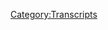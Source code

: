 {{Transcript
    | title         = [[279: Formulaic Objections]]
    | caption       = [https://knowledgefight.libsyn.com/knowledge-fight-formulaic-objections Listen to this episode on Libsyn]
    | episodeNumber = [[279: Formulaic Objections|279]]
    | length        = 02:24:15
}}

{{MessageBox
    | header     = Warning: Bot Generated Content
    | text       = This transcript was automatically generated by transcription software and likely contains many mistakes and misattributions. Please check the audio for definitive quotes, attribution, and context.
    | image      = N3yvass4myg91.webp
    | imagewidth = 50px
    | id         = warning
}}

{{TranscriptBlock
    | name      = Alex Jones
    | timestamp = 00:00:00.000
    | text      = Andy in Kansas, you're on the air. Thanks for holding. Well, Alex, I'm a first time caller. I'm a huge fan. I love your work.
}}

{{TranscriptBlock
    | name      = Dan
    | timestamp = 00:00:07.000
    | text      = Hey everybody, welcome back to knowledge fight. I'm Dan. We're a couple dudes like sit around drink novelty beverages and talk a little bit about Alex Jones. Oh, indeed.
}}

{{TranscriptBlock
    | name      = Jordan
    | timestamp = 00:00:14.000
    | text      = We are Dan Jordan. Jordan. How are we on move? Watch 2019
}}

{{TranscriptBlock
    | name      = Dan
    | timestamp = 00:00:20.000
    | text      = We are good. We
}}

{{TranscriptBlock
    | name      = Jordan
    | timestamp = 00:00:21.000
    | text      = watch on.org But
}}

{{TranscriptBlock
    | name      = Dan
    | timestamp = 00:00:22.000
    | text      = by the grace of God and all of the patients and supportive our fine listeners we have made it through and I am in a new studio, one bedroom, but it is a studio for us to record sorts. Yeah, absolutely. I appreciate everyone giving us this little bit of time off in quote. Yeah. In order to get this done via it's nice. You know, I have I used movers for the first time. Yeah, that was super interesting. As an experience. I recommend it highly to everybody out there who is considering it. If you don't if you've run out of friends with cars and trucks. Great option.
}}

{{TranscriptBlock
    | name      = Jordan
    | timestamp = 00:00:58.000
    | text      = It seems like there it seems like they're real skill has been to move your heart.
}}

{{TranscriptBlock
    | name      = Dan
    | timestamp = 00:01:02.000
    | text      = Oh, yeah, absolutely. I found myself moved and moved. Yeah. I recommend two guys in a van very highly wonderful stuff.
}}

{{TranscriptBlock
    | name      = Jordan
    | timestamp = 00:01:10.000
    | text      = I was infinitely disappointed when I found out that they had more employees than two guys. It's a whole it's a whole thing.
}}

{{TranscriptBlock
    | name      = Dan
    | timestamp = 00:01:17.000
    | text      = Three dudes showed up in theory, but I got that third dude. That is that whole thing is a lie. I got that third dude got very nice. You
}}

{{TranscriptBlock
    | name      = Jordan
    | timestamp = 00:01:25.000
    | text      = got a bonus third dude. Yeah.
}}

{{TranscriptBlock
    | name      = Dan
    | timestamp = 00:01:28.000
    | text      = So this is this podcast where I know a lot about Alex Jones. Oh, and I only know what you tell me about Alex Jones. Man, it has been a wild time for us to take off my
}}

{{TranscriptBlock
    | name      = Jordan
    | timestamp = 00:01:37.000
    | text      = favorite part of every time we've taken like a week or so off. It's just one thing. Nothing ever happened. taking
}}

{{TranscriptBlock
    | name      = Dan
    | timestamp = 00:01:43.000
    | text      = a week off one time.
}}

{{TranscriptBlock
    | name      = Jordan
    | timestamp = 00:01:44.000
    | text      = I think we've taken a week off before. Maybe like a Christmas thing. I don't even think that usually. Nothing important happens at all during the time that we're off. If we skip an episode now, no news happens. Right? And so I assume that having kept my my eye out of the public sphere. Nothing important has happened with Alex Jones in the in
}}

{{TranscriptBlock
    | name      = Dan
    | timestamp = 00:02:05.000
    | text      = the intervening week? No, man, everything happened? Yeah, of course it did. So of course, there's a lot of stuff that I think is probably in our best interest just to leave alone and ignore a lot of the things that have happened like him spinning conspiracy theories out of the suicides of survivors of mass shootings and things like that. Yeah. I don't want to talk about that. No, and I think it's best to leave alone. I don't think it's a topic that is becoming to cover in any way. And then some stuff is just kind of like, I wish we could have covered it. But who cares? Like Alex getting yelled at at the chicken restaurant that was fun. Or Alex and Owen Troyer going to a Bayto rally like and getting acting like assholes. Yeah, all those things are really is Alex hijacking people's social media presence by going into the spaces that they're in and forcing them to make videos of him? That is free promotion? Does that make sense? Yeah, even if they're making fun of him and, and all that he's still getting in there. Social media,
}}

{{TranscriptBlock
    | name      = Jordan
    | timestamp = 00:03:00.000
    | text      = Alex's on a one man crusade to barrel through any other sensational propaganda or platform that he can get? Yeah, he's on a one man mission to show up in everybody's feed somehow.
}}

{{TranscriptBlock
    | name      = Dan
    | timestamp = 00:03:14.000
    | text      = Yeah. And so a lot of the stuff I think that some of it we may touch on as it develops into other things, perhaps. But for now, we have one thing that has happened in this time that we've been away that we must cover Rappaport hung up the picture. That is I you know what? I'm getting different reports from different sources on that. I'm not entirely sure. And I don't want to judge him too much. Because I've moved into this apartment. I haven't hung up my pictures yet.
}}

{{TranscriptBlock
    | name      = Jordan
    | timestamp = 00:03:41.000
    | text      = Well, we haven't been talking about you for two years not hanging up a picture,
}}

{{TranscriptBlock
    | name      = Dan
    | timestamp = 00:03:45.000
    | text      = but it's still last houses stone.
}}

{{TranscriptBlock
    | name      = Jordan
    | timestamp = 00:03:49.000
    | text      = If we're at four months, and I don't see anything hung up around here, it's gonna be merciless.
}}

{{TranscriptBlock
    | name      = Dan
    | timestamp = 00:03:53.000
    | text      = Yeah, that'd be a real shame.
}}

{{TranscriptBlock
    | name      = Jordan
    | timestamp = 00:03:56.000
    | text      = It is freezing poor it is actually.
}}

{{TranscriptBlock
    | name      = Dan
    | timestamp = 00:03:59.000
    | text      = I'm going to have to get dentures and start becoming a medical truther. What we have to talk about today, Jordan, is that Alex Jones was forced to sit down and give a three hour deposition in his Sandy Hook defamation lawsuit, and some really insane things happened. And some, some not. So insane things happened. But we learn a bit. And I think that the media, largely speaking is getting a number of the wrong messages. I have never before seeing that happen, right. And we'll discuss that as we go along. But before we get to that, before we get to that, it would be great. And I would enjoy to get back to business by giving a shout out to a couple of new folks that are supporting the show. So first, Alice, thank you so much. You are now policy walk.
}}

{{TranscriptBlock
    | name      = Alex Jones
    | timestamp = 00:04:48.000
    | text      = I'm a policy wonk. Thank
}}

{{TranscriptBlock
    | name      = Jordan
    | timestamp = 00:04:49.000
    | text      = you. Thank you very much, Alex.
}}

{{TranscriptBlock
    | name      = Dan
    | timestamp = 00:04:50.000
    | text      = Next psychic vampire. Thank you so much. You are now a policy wonk.
}}

{{TranscriptBlock
    | name      = Alex Jones
    | timestamp = 00:04:54.000
    | text      = I'm a policy wonk,
}}

{{TranscriptBlock
    | name      = Dan
    | timestamp = 00:04:55.000
    | text      = because I could thank you psychic vampire next, Adam, thank you so much. You are now policy. Well Mark,
}}

{{TranscriptBlock
    | name      = Alex Jones
    | timestamp = 00:05:00.000
    | text      = I'm a policy wonk.
}}

{{TranscriptBlock
    | name      = Dan
    | timestamp = 00:05:02.000
    | text      = Next, William, thank you so much. You are now a policy wonk.
}}

{{TranscriptBlock
    | name      = Dan
    | timestamp = 00:05:06.000
    | text      = I'm a policy wonk. Second, William, and finally
}}

{{TranscriptBlock
    | name      = Dan
    | timestamp = 00:05:09.000
    | text      = need to give a shout out to somebody who came through on a level on unparalleled in recent times, perhaps sent in a donation and really helped us out in this this last week, especially with the move there was so many unexpected things that popped up in terms of household expenses. And out of nowhere this person came through and unrequested, just out of the graciousness of their own heart. Really helped us out and we appreciate it. And as such, I must say, Keith as the third you're now a raptor Princess,
}}

{{TranscriptBlock
    | name      = Alex Jones
    | timestamp = 00:05:44.000
    | text      = I'm a policy wonk telling you brilliant, someone, someone sodomized, sent me a bucket of poop daddy sharp. Jar Jar Banks has a Caribbean blackjack. He's a loser, little little teddy baby. I don't want to hate black people. I renounced Jesus Christ. I know how to read. I am out of control. I've never really seen a lot of white racism in my life. I really haven't. I bet you money. There are a few living black people that have been abused by white people as much as I have been abused by black people. Adolf Hitler, Joseph Stalin. Both those guys were complete. Complete Stutz. Welcome to McDonald's. May I help you? I'm Bernie Sanders.
}}

{{TranscriptBlock
    | name      = Dan
    | timestamp = 00:06:31.000
    | text      = Thank you so much, Keith.
}}

{{TranscriptBlock
    | name      = Jordan
    | timestamp = 00:06:32.000
    | text      = Oh, I always forget how dark rafter Princess gets. Yeah.
}}

{{TranscriptBlock
    | name      = Dan
    | timestamp = 00:06:35.000
    | text      = Thank you so much. We really appreciate it. And you helped us out on a level you can only imagine. Yes. Thank you.
}}

{{TranscriptBlock
    | name      = Jordan
    | timestamp = 00:06:42.000
    | text      = Thank you very much.
}}

{{TranscriptBlock
    | name      = Dan
    | timestamp = 00:06:43.000
    | text      = So if you're out there listening and you'd like to support the show, thank you enjoy what we do. You can do that by going to our website knowledge. fight.com clicking the button that says support the show. We would appreciate it please do we would be very grateful now down to business. Jordan, are you ready for an out of context drop? i It's not a show. It is a deposition to death.
}}

{{TranscriptBlock
    | name      = Jordan
    | timestamp = 00:07:01.000
    | text      = I've been waiting for this for so long. Okay, I've been losing my mind
}}

{{TranscriptBlock
    | name      = Alex Jones
    | timestamp = 00:07:05.000
    | text      = rescue team on sitting in Las Vegas.
}}

{{TranscriptBlock
    | name      = Jordan
    | timestamp = 00:07:10.000
    | text      = Okay, that's the he's giving a deposition. He's killing first off. He's bragging about
}}

{{TranscriptBlock
    | name      = Dan
    | timestamp = 00:07:19.000
    | text      = talking to the hostage rescue team about the Las Vegas shooting and the prosecutor straight up. Prosecutors. Okay. Okay. Okay. All right. You keep believing that. That's fantastic. So here, here's where we're going to start. And I would like you to remember that what we here in this next clip, this first clip that we're starting off on, it applies to everything that we hear for the rest of this episode. You do solemnly swear the testimony you're about to give will be the truth, the whole truth and he is sworn in
}}

{{TranscriptBlock
    | name      = Jordan
    | timestamp = 00:07:58.000
    | text      = this is this is all this is all legally actionable from here on out. Well,
}}

{{TranscriptBlock
    | name      = Dan
    | timestamp = 00:08:03.000
    | text      = here's the interesting thing. Before we get going, there's an important point I need to make about what we're going to listen to and the fact that Alex is sworn in. This is a deposition that Alex is being made to sit and answer questions about regarding his civil suit which accuses him of defaming the families of Sandy Hook victims. The fact that this is a civil case is very important, although we just heard him be sworn in here at the beginning of the episode and he is under oath. Perjury is a very different thing in civil cases than it is in criminal cases. In civil cases, there's no formal penalty for lying in a deposition, which Alex absolutely does multiple times in this three hour session that he sets for punishing them for perjury in a civil case would require winning the case. And then after the fact having your lawyer file new criminal charges for the perjury charge, the best the prosecution could really hope for within this case, is to demonstrate that Alex is being evasive or outright deceitful, and then show evidence to illustrate that during the actual trial and cross examination, even then, the only consequence would be the court viewing Alex as an unreliable witness, which would be the result of him just answering any question with or without the proof of civil perjury being in play. Alex knows this. His lawyers know this. So they really know that there's no real stakes here. The only benefit of something like this comes from the public seeing it, which is why I'm very glad that this deposition got posted online by the law firm. There's a great deal of value for our purposes in seeing Alex stammer and try to pretend he knows anything about what he's talking about. But ultimately, there's very little legal value in this. I suspect. Again, I'm not a lawyer, but from everything I've been able to tell the civil consequences for perjury are not the very real
}}

{{TranscriptBlock
    | name      = Jordan
    | timestamp = 00:09:45.000
    | text      = that is a huge, massive disappointment. And I am shocked and appalled that America's civil justice system would work this way. I as somebody who has recently but never been somebody who's been raised like, Fuck off,
}}

{{TranscriptBlock
    | name      = Dan
    | timestamp = 00:10:01.000
    | text      = I kept finding like, you know, the websites, we could ask lawyers questions and stuff like that. And one of the things that kept coming up was the idea of like, where to hide your guns? No. Lawyers don't have any ideas about that. The idea that this is like a huge blind spot of the legal system, yeah. Especially the civil legal system. And so Alex kind of knows that he doesn't have to give a fuck he can sort of sleepwalk through this. Yeah. And there's not It's not like they can throw him in prison for perjury or anything like that. It would
}}

{{TranscriptBlock
    | name      = Jordan
    | timestamp = 00:10:31.000
    | text      = require be held in contempt or anything like that. I think
}}

{{TranscriptBlock
    | name      = Dan
    | timestamp = 00:10:35.000
    | text      = you could in the actual trial, but not in the deposition. Right. So I think that I think that he knows that this is who cares? Yeah. So now before we fully jump in, I need to give a little bit of a shake of the finger also, to the general media, maybe, as I alluded to a minute ago,
}}

{{TranscriptBlock
    | name      = Jordan
    | timestamp = 00:10:50.000
    | text      = for the listeners, he is actually shaking his finger with finger
}}

{{TranscriptBlock
    | name      = Dan
    | timestamp = 00:10:53.000
    | text      = wag. Yep. In the wake of this deposition being posted, I saw a large number of headlines that were being circulated that had to do with Alex saying that he had a psychosis that made him believe that things were conspiracies. And it's my duty to say that this is intentionally Miss reporting the story. Alex does use the word psychosis in the conversation about his journey as a conspiracy theorist. But if you listen to the context, it's very clear that he's speaking metaphorically and loosely about his mind state, visa vie his distrust of media sources, the entire quote, unquote, psychosis narrative boils down to this clip that we're about to hear, which is a little over like a minute long. And it comes from literally the last few minutes of the three hour deposition. So here is what everybody is making headlines out of. And I would argue that that is a great disservice, first of all, to the other stuff that's in this, and the fact that they're kind of playing fast and loose, and it just helps him.
}}

{{TranscriptBlock
    | name      = Alex Jones
    | timestamp = 00:11:54.000
    | text      = We've allowed the government and institutions become so corrupt, that people lost any compass of what's real. And I remind myself of you almost get like a pool of psychosis back in the past where I basically thought everything was staged, you know, now word a lot of times things aren't staged. So I think as a pundit and someone giving an opinion, that, you know, my opinions have been wrong, but they were never wrong consciously to hurt people. And so I think it's part of that process of me growing up in Rockwall, Texas, watching the police kill drugs and then conduct anti drug programs at school. I think that shook my opinion, the police in general, and I was very anti law enforcement till I grew up and learn more things. Now. I'm pretty much pro police. So it's, it's been a process
}}

{{TranscriptBlock
    | name      = Mark Bankston
    | timestamp = 00:12:42.000
    | text      = said false things about saying that.
}}

{{TranscriptBlock
    | name      = Alex Jones
    | timestamp = 00:12:49.000
    | text      = Correct? Well, I'm just saying that the trauma of the media and the corporation's lying so much, then everything begins. You don't trust anything anymore. Like a child whose parents live somewhere wherever again, will pretty soon they don't know what reality is. I'm so so so belong before these lawsuits, I said that, in the past, I thought everything was a conspiracy. And I would kind of get into that mass group thing of the communities that were out there saying that so now I see that it's more in the middle. And so that's where I stand.
}}

{{TranscriptBlock
    | name      = Dan
    | timestamp = 00:13:18.000
    | text      = Now he's lying. But at the same time, that is the most sensible thing that he says almost in the entirety of this deposition. I
}}

{{TranscriptBlock
    | name      = Jordan
    | timestamp = 00:13:26.000
    | text      = was I was actually about to ask, is it just that we've listened to so much, so much, Alex Jones, that what he says makes sense to me? Because I'm like, oh, like I have a universal babel fish in my ear. I don't think because that made sense. No, it doesn't make frustrates me. No. And people are dunking on him for that while they're
}}

{{TranscriptBlock
    | name      = Dan
    | timestamp = 00:13:43.000
    | text      = dunking on him because he used the word psychosis. So then everybody all the headlines. That's not what yeah, he has a psychosis
}}

{{TranscriptBlock
    | name      = Jordan
    | timestamp = 00:13:49.000
    | text      = No, oh, that's so disappointing. I'm really bummed out by that narrative. Now he uses
}}

{{TranscriptBlock
    | name      = Dan
    | timestamp = 00:13:53.000
    | text      = the word psychosis. But if you listen to what he's saying, in context, what he's describing is a learned behavior. Yeah, he's describing a learned pattern of behavior that he got into where I distrust the media, they're saying X, I think x must be fake. And as I got older, and I started to learn more, I realized that default position is not a good way to operate. Now he is lying, no absolute about how he operates. Of course, that perception is not like that. It's not descriptive of like a mental psychosis or anything like that. It's it's
}}

{{TranscriptBlock
    | name      = Jordan
    | timestamp = 00:14:28.000
    | text      = that's that it fits into the pre package narrative. Because you you're like, oh, look, Alex himself is finally admitting that he's crazy. But that was actually a lucid statement about he's he's looking back on it and sees something of like,
}}

{{TranscriptBlock
    | name      = Dan
    | timestamp = 00:14:46.000
    | text      = in his own perception exactly wrong. Exactly. Hasn't x, right. And we've spoken many times about our very, maybe irresponsible suspicions that Alex has something going on with him on a neurological level. So I don't balk at this whole thing for that reason I just have seen out to operate for so long and know that reporting that snippet of his conversation as quote Alex says he has a psychosis is literally playing into Alex's hands and serves to validate his narratives about media persecution against him. All this is to say that I'm pretty disappointed with that coverage, especially considering there's a whole lot of stuff in here that would have made great headlines. You could even make clickbait out of it. I'm probably going to try throughout this to make clickbait why not? Let's do it. Yeah, let's, uh,
}}

{{TranscriptBlock
    | name      = Jordan
    | timestamp = 00:15:29.000
    | text      = let's all tweet,
}}

{{TranscriptBlock
    | name      = Dan
    | timestamp = 00:15:29.000
    | text      = let's introduce a game and to this proceedings. Now, let's get down to it in a linear fashion, because that comes from the end of the thing, but I needed to get that out of the way. Right, right, sort of stuck in my craw. So the
}}

{{TranscriptBlock
    | name      = Jordan
    | timestamp = 00:15:43.000
    | text      = narrative more could be the media watch the first five minutes and would like, and then skip to the end.
}}

{{TranscriptBlock
    | name      = Dan
    | timestamp = 00:15:50.000
    | text      = Possible. Yeah, I've done that sometimes. Hey, Project Camelot? No,
}}

{{TranscriptBlock
    | name      = Jordan
    | timestamp = 00:15:54.000
    | text      = absolutely no judgment. Speaking
}}

{{TranscriptBlock
    | name      = Dan
    | timestamp = 00:15:56.000
    | text      = of which MARK RICHARDS part time is on YouTube. Now it is, oh, will be coming soon. So get ready for that. So now we jump in here. And I want to first before anything, I think that this prosecutor did a very admirable job. He did the best he could. But ultimately, in a situation like this, there isn't really a whim. But he comes as close as anyone can. And I do admire that on some level. Here. He reads some of Alex's statements. And then Alex does his first big lie of the deposition.
}}

{{TranscriptBlock
    | name      = Mark Bankston
    | timestamp = 00:16:31.000
    | text      = Let me read it again. For you, Mr. Jones, plaintiffs claim that I started the controversy and or conspiracy theory about Sandy Hook being a hoax. This is not true. I read that correctly. Okay. The next Senate says before I ever publicly commented on any issues relating to Sandy Hook, I learned that others with whom I have no affiliation, or relationship had already posted articles, students shows up like the flip relationship had already posted articles online making this claim and questioning the events is recorded. I read that sentence correctly. Yes. So there were a variety of articles and YouTube videos, questioning the events that started getting popular in the time period after the shooting. I assume you saw some of those. Yes. How long is this? Are we talking? Are we talking days, weeks? Months?
}}

{{TranscriptBlock
    | name      = Alex Jones
    | timestamp = 00:17:23.000
    | text      = I don't I don't want to answer incorrectly. I remember the exact times. So I really can't stay at that time. But it's I think a month longer.
}}

{{TranscriptBlock
    | name      = Dan
    | timestamp = 00:17:36.000
    | text      = Yeah, I mean, we know we know from going back and listening to December three days, three days, Alex? Well, I mean, to get to the point where he's saying it's absolutely globalist plan and shit like that a couple of days. But these conjecture and the speculation was immediate. Yeah. On the 14th of December he was he was out there on his show. Like, oh, this stinks. Yep, that sort of thing. So that is the idea that he's trying to say like, well, all of these, all these YouTube videos started coming up. And then a month later, I started being like, well, maybe something's up. But that's his way of trying to dodge responsibility, which is going to be a consistent trend. No,
}}

{{TranscriptBlock
    | name      = Jordan
    | timestamp = 00:18:15.000
    | text      = in a ZIL. With Alex, come on.
}}

{{TranscriptBlock
    | name      = Dan
    | timestamp = 00:18:19.000
    | text      = So in this next clip, he's talking more about that that idea that it took him a while to get to this sandy hook his fake kind of idea. And actually, I think from are looking back on it, some of his perceptions of what he did is accurate. Okay, he has an interest rates an engineering twist. So I believe that there's a base of accuracy in what he's about to say about what he did after Sandy Hook. He's just forgotten the other stuff. Gotcha, which is what this lawsuit is about. Right? Right. It might be strategic forgetting. But here's what he has to say.
}}

{{TranscriptBlock
    | name      = Alex Jones
    | timestamp = 00:18:51.000
    | text      = No, I started commenting on sandy hook that they would use to go out for guns. The media always hyped up school shootings, it was causing copycat events. The mainstream media were basically psychic vampires promoting mass shootings. So they get blamed dollars and try to take the second amendment away, which was they push to repeal the Second Amendment. So for the first month or so. And again, I can't go back to exact numbers. It was like almost seven years ago. But we've gone back and looked at some of it trying to find like, least three weeks, four weeks or so. And then it was such a firestorm internet's like, No, this isn't Prozac. This isn't video games. Like I was saying I thought like other spirits, shootings that happened. This was some type of staged event or multiple shooters or people in the woods and things like that. There was a whole range of theories.
}}

{{TranscriptBlock
    | name      = Dan
    | timestamp = 00:19:40.000
    | text      = So the part that's real is he did focus on the gun. Yeah. Oh, yeah. pretty aggressive. 100% Yeah. So there's like within minutes well, and his narratives did shift towards that. And he did skip away a little bit from like the aggressive poking at Sandy Hook so I could see how he could look back comment period of his life and be like, I was mostly just talking about gun shit. Right? It's it's interesting. Like, it's an interesting line because I can't I can't dispute that. But it's ludicrous to say like, I didn't also do the other stuff.
}}

{{TranscriptBlock
    | name      = Jordan
    | timestamp = 00:20:15.000
    | text      = Well, but but isn't isn't what he, I suppose the weird way that I would like view his memory of how things go, is that that's what he thinks actually happen, because he doesn't remember or understand the parts of himself that just pop out and then pop it, you know, just like, and they're gonna come after our take our guns and they're gonna kill everybody and the government and the police are coming to you. Oh, the whole thing was steak and spayed staged in those guys are actors. And that's why they come after guns. Like he just doesn't remember the little aside part.
}}

{{TranscriptBlock
    | name      = Dan
    | timestamp = 00:20:51.000
    | text      = I think that I think there's a good chance of that. I think that could explain most of it mis perception. It's
}}

{{TranscriptBlock
    | name      = Jordan
    | timestamp = 00:20:57.000
    | text      = almost like a verbal tic. He just doesn't know how not to say something incredibly
}}

{{TranscriptBlock
    | name      = Dan
    | timestamp = 00:21:02.000
    | text      = horrific. Yeah, perhaps. I think I think that that's probably a good theory. And I would say that what is not a good theory is Alex's defense. Maybe not, he wouldn't maybe describe it as a theory. But throughout this entire proceeding in this deposition, Alex has his two lawyers there. Mr. Barnes and Mr. Enoch, Mr. Barnes, Robert Barnes. Mr. Barnes of Enoch. No, no, no, they're two different firms. But bars been named Barnes is the one who's supposed to be defending Alex in the deposition. Yes. So he's the one who can make sort of objection. Yeah. And he does a lot, of course. But Mr. Enoch is there and he's not supposed to talk, because it's not a to lawyer deposition. And he keeps talking. And that becomes a big problem. Why does he keep talking because he's trying to lead Alex. He's trying to like, say things like, this is your defense. Alex, remember? Alex camp?
}}

{{TranscriptBlock
    | name      = Jordan
    | timestamp = 00:22:05.000
    | text      = He's coaching a tennis player. It's a it's a violation,
}}

{{TranscriptBlock
    | name      = Dan
    | timestamp = 00:22:08.000
    | text      = he seems to ALEC seems to be forgetting. Like how to Stonewall? Yeah, a little bit. And that's when Enoch jumps in. Yeah. And he's like, dude, dude. Yeah. But what it all boils down to is the defense that's being presented at the beginnings of it. In this clip right here.
}}

{{TranscriptBlock
    | name      = Mark Bankston
    | timestamp = 00:22:24.000
    | text      = Mr. Jones, this is a video where you made comments on issues relating to Sandy Hook, and you put forward a theory that it could be staged about the government to take away our guns correct.
}}

{{TranscriptBlock
    | name      = Mark Enoch
    | timestamp = 00:22:39.000
    | text      = This is a video watching. Correct? Okay, so it's not so different things are out. Is there any way that
}}

{{TranscriptBlock
    | name      = Mark Bankston
    | timestamp = 00:22:47.000
    | text      = you get like the whole you on the whole video and it's been produced with mysteries of Saturday? For his purposes, so he's just if he wants to go watch an entire four hour video, I'm not gonna have time. Actually, Connecticut post, the full video has been produced, and it's been in the court. If you want to argue about that, and object you could object at that time, it's often that objection is preserved. You don't have to object was, that was a video in which you make statements about Sandy Hook. And in which you said put more theory you could be staged to take away or
}}

{{TranscriptBlock
    | name      = Alex Jones
    | timestamp = 00:23:21.000
    | text      = that's a Media Matters edited. So Media Matters, edited derivative production,
}}

{{TranscriptBlock
    | name      = Jordan
    | timestamp = 00:23:27.000
    | text      = edited. I liked this guy. Yeah, I like him. He seems fun.
}}

{{TranscriptBlock
    | name      = Dan
    | timestamp = 00:23:32.000
    | text      = He has, he has a couple of real good lines. Throughout the course of this. There was a couple points where I actually like blurred left. Good. But so Barnes was the one who was making that objection. So it's still appropriate within the context of the deposition. But it's to it's to lay the groundwork and establish and set up the beginnings of this. These tapes are edited.
}}

{{TranscriptBlock
    | name      = Jordan
    | timestamp = 00:23:55.000
    | text      = And just to be clear, because his voice wasn't wasn't I couldn't hear Barnes's voice terribly well, but what he was asking is show the entire tape because what you're showing is an edited down version, right? And so their defense is that if you watch the entire tape, it's going to exonerate him.
}}

{{TranscriptBlock
    | name      = Dan
    | timestamp = 00:24:15.000
    | text      = Right? You're taking this out of context, Alex can't possibly comment, right? Not knowing the context, the
}}

{{TranscriptBlock
    | name      = Jordan
    | timestamp = 00:24:19.000
    | text      = strategy, of course, being that nobody is going to watch the entire fucking thing. So either in the court, everybody watches the entire episode, right? Or he's going to claim that whatever it is, he said, You missed. You could watch three hours and 59 minutes of it, right. But if you don't show the full four hours, you took it all out of context. This
}}

{{TranscriptBlock
    | name      = Dan
    | timestamp = 00:24:40.000
    | text      = is the sort of last refuge of someone who knows that they are fucked. Yeah. And also the rationale for me doing this. That's not take them out of context. Let's fucking do it, man. So you'll see that come up over and over and over again, this idea of falling back on the idea that the tape is edited. Yeah. And somehow, and Alex says that it's immediate matters edited, which we'll get back to in a little bit. But in this in this next clip, the prosecutor tries to get Alex to admit that he was the first person to call Sandy Hook a false flag. And then Alex pulls out his normal defense.
}}

{{TranscriptBlock
    | name      = Mark Bankston
    | timestamp = 00:25:19.000
    | text      = The truth is, Mr. Jones, you were the first person in the world to make the false flag theory about Sandy Hook. And you did it before the bodies were even cold. That's the truth.
}}

{{TranscriptBlock
    | name      = Dan
    | timestamp = 00:25:32.000
    | text      = Objection, we know that to be true, yeah. And to the definite
}}

{{TranscriptBlock
    | name      = Mark Bankston
    | timestamp = 00:25:37.000
    | text      = definition, you know, you can object to form yeah, that's, that's Mr. Jones, and you said in your affidavit that before you commented on any issues relating to Sandy Hook, you saw other things that other people were doing that affidavit has false statements, doesn't it? Nope. So we didn't just see you comments.
}}

{{TranscriptBlock
    | name      = Alex Jones
    | timestamp = 00:26:02.000
    | text      = That was callers calling up and it's heavily edited, heavily,
}}

{{TranscriptBlock
    | name      = Jordan
    | timestamp = 00:26:06.000
    | text      = heavily edited.
}}

{{TranscriptBlock
    | name      = Dan
    | timestamp = 00:26:07.000
    | text      = Yep. That will be his he could just throw that back in the face no matter what is that those clips are edited. And it's exact. I mean, you nailed it exactly that it's like there's no way to proceed forward because you can't in a rational reasonable world force everybody to watch Oh, yeah. And so yeah, you're you're screwed.
}}

{{TranscriptBlock
    | name      = Jordan
    | timestamp = 00:26:27.000
    | text      = I mean, that that does seem like the real strategy though. There is to call his bluff
}}

{{TranscriptBlock
    | name      = Dan
    | timestamp = 00:26:32.000
    | text      = you know, just play the hole Yeah,
}}

{{TranscriptBlock
    | name      = Jordan
    | timestamp = 00:26:33.000
    | text      = just fucking Yeah. Okay, fine. Let's do it. I will play every goddamn
}}

{{TranscriptBlock
    | name      = Dan
    | timestamp = 00:26:37.000
    | text      = we're gonna have a six year long trial what is it what
}}

{{TranscriptBlock
    | name      = Jordan
    | timestamp = 00:26:41.000
    | text      = is it is it is it it's not a jury trial isn't I think it's for it yeah. So fucking judge you got homework. Let's move on. Everybody. listen to a
}}

{{TranscriptBlock
    | name      = Dan
    | timestamp = 00:26:50.000
    | text      = podcast. Yeah. That might be unfair. So in terms of the the editing clips together, we heard earlier, Alex said that that's a Media Matters. Yeah, clip Media Matters, made the derivatives together and put out that clip. In this next clip. The prosecutor explains where he got that video. And Alex is a little bit like, huh,
}}

{{TranscriptBlock
    | name      = Mark Bankston
    | timestamp = 00:27:12.000
    | text      = Mr. Jones had a very simple question for you. That video you just saw of you talking? Were you talking about Sandy
}}

{{TranscriptBlock
    | name      = Alex Jones
    | timestamp = 00:27:18.000
    | text      = Hook? The edited pieces were
}}

{{TranscriptBlock
    | name      = Mark Bankston
    | timestamp = 00:27:22.000
    | text      = the pieces that I edited and put together of you speaking believe Yeah, I had it. When I added those pieces together and put them in front of you. Was that you on the
}}

{{TranscriptBlock
    | name      = Alex Jones
    | timestamp = 00:27:31.000
    | text      = camera that I saw many matters video that before? That's you're saying you got to do that.
}}

{{TranscriptBlock
    | name      = Mark Bankston
    | timestamp = 00:27:36.000
    | text      = It's not what you did. Not an important deal.
}}

{{TranscriptBlock
    | name      = Alex Jones
    | timestamp = 00:27:39.000
    | text      = I did. Yes. I'm not here to answer three second clips together those. Why don't you just play it unedited?
}}

{{TranscriptBlock
    | name      = Mark Bankston
    | timestamp = 00:27:46.000
    | text      = I'm not here to answer your question. You understand you're here for hours there to ask me questions. You're going to do that for me. I'm answering your question. So in that video, yes or no. You were commenting about Sandy Hook.
}}

{{TranscriptBlock
    | name      = Alex Jones
    | timestamp = 00:28:00.000
    | text      = And the edited video was
}}

{{TranscriptBlock
    | name      = Jordan
    | timestamp = 00:28:05.000
    | text      = what I love the shockers. Whoa. You edited like 32nd clips together. How do you do that? I pay people for that you looking for a job?
}}

{{TranscriptBlock
    | name      = Dan
    | timestamp = 00:28:16.000
    | text      = Well, it kind of throws him off a little bit because he can't blame Media Matters. Now. I did that I edited the videos good. Why don't you use the full clips? Same exact I'm not gonna be able to do the four hour deposition window. What are we gonna do watch a show and
}}

{{TranscriptBlock
    | name      = Jordan
    | timestamp = 00:28:30.000
    | text      = a half? Walk you provide commentary about how awesome you are
}}

{{TranscriptBlock
    | name      = Dan
    | timestamp = 00:28:33.000
    | text      = over it. It'd be so boring. Look at how great I look right here. The wall wrenches have nothing. It was just us as well.
}}

{{TranscriptBlock
    | name      = Jordan
    | timestamp = 00:28:42.000
    | text      = I looked at her that night I was yoked any director's commentary for any Alex Jones episode?
}}

{{TranscriptBlock
    | name      = Dan
    | timestamp = 00:28:51.000
    | text      = If he ever goes to jail, I hope he just dedicates himself to only doing
}}

{{TranscriptBlock
    | name      = Jordan
    | timestamp = 00:28:54.000
    | text      = Yeah, just doing like Rifftrax
}}

{{TranscriptBlock
    | name      = Dan
    | timestamp = 00:28:57.000
    | text      = What were you thinking in that moment?
}}

{{TranscriptBlock
    | name      = Jordan
    | timestamp = 00:28:59.000
    | text      = Just a series of pop up videos
}}

{{TranscriptBlock
    | name      = Dan
    | timestamp = 00:29:01.000
    | text      = gonna be so bad. So Alex is one of the things that I've heard him complain about a number of times and make jokes out of is the idea that when Bill Clinton was being grilled about his sexual impropriety, he had that line of depends on what your definition of is it right. Playing semantical game everybody has fun with it. He always talks about people playing semantical games. So the charm to me when he played a semantical game in this next clip
}}

{{TranscriptBlock
    | name      = Mark Bankston
    | timestamp = 00:29:29.000
    | text      = by the spring of 2013 or so, let's say just a few months after the shoot. By that point, you had gone from theory to just straight up telling your audience Sandy Hook was staged and the evidence is overwhelming correct
}}

{{TranscriptBlock
    | name      = Alex Jones
    | timestamp = 00:29:47.000
    | text      = what a stage me
}}

{{TranscriptBlock
    | name      = Jordan
    | timestamp = 00:29:53.000
    | text      = What is staged? Wait Yeah. Oh, that's good. So I like that after
}}

{{TranscriptBlock
    | name      = Dan
    | timestamp = 00:29:57.000
    | text      = that. The risk of like keeping way too much of this in the lawyer is like, I don't care what I bought the answer your questions. I'm talking about what you said. Like, wow. It's it's an insane situation. So, there's a clip that the prosecutor plays where Alex says that Sandy Hook was fake. And instead of saying that it was edited, he has a different critique of this clip, which is just as sad.
}}

{{TranscriptBlock
    | name      = Mark Bankston
    | timestamp = 00:30:31.000
    | text      = Mr. Jones, I'm going to show you a clip from April 16 2013
}}

{{TranscriptBlock
    | name      = Alex Jones
    | timestamp = 00:30:35.000
    | text      = states Fast and Furious. They staged Aurora they staged Sandy Hook the evidence is just overwhelming. And that's why I'm so desperately freaked out. This is not fun. You know, getting into your telling you this I somebody's gonna tell you the truth. Somebody's got to stand against this
}}

{{TranscriptBlock
    | name      = Mark Bankston
    | timestamp = 00:30:50.000
    | text      = table. That's you on the video, right? Yes, that's
}}

{{TranscriptBlock
    | name      = Alex Jones
    | timestamp = 00:30:53.000
    | text      = me on the short video.
}}

{{TranscriptBlock
    | name      = Mark Bankston
    | timestamp = 00:30:55.000
    | text      = Yeah, that's a short video I understand.
}}

{{TranscriptBlock
    | name      = Jordan
    | timestamp = 00:31:02.000
    | text      = Like, I, I have enjoyed how dismissive this lawyer is. Alex, his whole demeanor has this feel of like, Dude, you are not my first you. Let's let's get over yourself. This is I've been doing this for a long time, you idiot. But
}}

{{TranscriptBlock
    | name      = Dan
    | timestamp = 00:31:21.000
    | text      = I also think that it's an interesting dynamic, where he also knows the same stuff that I was talking about Alex Nolan. Yeah, they're not being consequence, really for lying. Yeah. So all he can really do is try and illustrate a couple of points. And I think he has two angles of attack that we'll get to, as this goes along, that I think are really smart. And they're really good approaches to demonstrate about Alex because you don't really need to demonstrate that he's lying about what he said about Sandy Hook. Now, of course, you can prove that case on the merits like that, you've already played a literal clip of him saying you don't need him for that. But what you can use him as a tool for are other things that are also important. And without explaining too much ahead of time. We'll get to that in a moment. So in this next clip, the prosecuting attorney plays a clip of Alex talking about how Sandy Hook literally didn't happen. You know, so that's, that's great. Yeah,
}}

{{TranscriptBlock
    | name      = Mark Bankston
    | timestamp = 00:32:16.000
    | text      = Mr. Jones, hold on one second, I'm gonna play you a clip from December 29 2014. Go ahead and play that for me.
}}

{{TranscriptBlock
    | name      = Alex Jones
    | timestamp = 00:32:24.000
    | text      = But it took me about a year with Sandy Hook to come to grips with the fact that the whole thing's I mean, even I couldn't believe I knew they jumped on it using the crisis, typed it up. And I did deep research. And my gosh, it just pretty much didn't
}}

{{TranscriptBlock
    | name      = Mark Bankston
    | timestamp = 00:32:38.000
    | text      = happen. That's you're saying you did deep research group. These are highly edited
}}

{{TranscriptBlock
    | name      = Alex Jones
    | timestamp = 00:32:46.000
    | text      = excerpts. Also, the audio has been altered on all these.
}}

{{TranscriptBlock
    | name      = Mark Bankston
    | timestamp = 00:32:51.000
    | text      = Yeah, can you stop with speaking objections? I know exactly what you're doing. And you need to say objection form, objection leading asserted privilege or stay quiet. You do not need to be making suggestive objections about the contents of the evidence and what its form is. You don't need to be doing that Mr. Barnes. These are videos, they're highly. Mr. Barnes. I don't think that's a great opinion or done. But I don't understand why your opinion is relevant to this discussion right now. You wouldn't be doing this in a courtroom, don't do it. My dad wouldn't come in because it wouldn't be admissible, because that is why you're Mr. Barnes. That's why your objection is preserved as to the form of that evidence, you don't have to raise an objection. The only reason you would be doing it is to possibly influence the witness. Let's stop talking about standing stipulation that when I checked the form that includes an objection to the rule of complete, absolutely, although all and was put on the record, every objection to every piece of evidence is preserved under the Texas rules, which is part of 199. But I was objecting in a way that I'm not trying to.
}}

{{TranscriptBlock
    | name      = Dan
    | timestamp = 00:33:57.000
    | text      = So that point the stenographer comes in is like, Hey, you guys are making this really hard to take. Because arguing like, this is ridiculous. Excuse
}}

{{TranscriptBlock
    | name      = Jordan
    | timestamp = 00:34:06.000
    | text      = me, children, children. You know,
}}

{{TranscriptBlock
    | name      = Dan
    | timestamp = 00:34:08.000
    | text      = it's an interesting dynamic too, because after she says that, they are like, Alright, let's get back on track. That's the first time that the prosecutor is like, guy, like, look, he's he has a tone of like,
}}

{{TranscriptBlock
    | name      = Jordan
    | timestamp = 00:34:19.000
    | text      = shut up. Yeah. Oh, absolutely.
}}

{{TranscriptBlock
    | name      = Dan
    | timestamp = 00:34:21.000
    | text      = Just shut up. Yeah, you can hear me he even says very clearly in there that it's obvious that you're talking objections or trying to lead Alex Yeah, down the road that you want him to go down. And that's not appropriate. That's not how this deposition is going. And it is how it's going.
}}

{{TranscriptBlock
    | name      = Jordan
    | timestamp = 00:34:37.000
    | text      = Yeah, you can't you're not supposed to be if you're you're you're not supposed to be able to say like, hey, hey, tell him this. Right. Right. Tell him this. Yeah. Yeah, you do it.
}}

{{TranscriptBlock
    | name      = Dan
    | timestamp = 00:34:46.000
    | text      = Yeah. So this is the one of the first instances where the prosecutor tries to get into some of these ideas about the specific narratives that Alex pushed. And one of them is the idea that out I'm just talking about how they, the teachers and the police had the kids walking in circles at the school. And there's a fundamental problem with the narrative that Alex is pushing. And it's spelled out in this clip, and we'll discuss it on the other end.
}}

{{TranscriptBlock
    | name      = Mark Bankston
    | timestamp = 00:35:14.000
    | text      = No doubt this is a dangerous situation, shooter on campus. Is it dangerous when there's somebody should be nervous? Yes. Okay. And so you would think if proper procedures were followed you keeping them safe? This looks pretty weird, doesn't it? If they're not being run away from the building, right? Yes. But Mr. Jones, when you said this to your audience, you knew that wasn't the school? You knew that? Right.
}}

{{TranscriptBlock
    | name      = Mark Enoch
    | timestamp = 00:35:47.000
    | text      = Are you saying as part of his broadcast?
}}

{{TranscriptBlock
    | name      = Mark Bankston
    | timestamp = 00:35:48.000
    | text      = Yes, it says Infowars. Right there on the bunk? That same broadcast? Yes. You see where it says enforced?
}}

{{TranscriptBlock
    | name      = Mark Enoch
    | timestamp = 00:35:55.000
    | text      = video that you're showing him now people walk across was hard.
}}

{{TranscriptBlock
    | name      = Mark Bankston
    | timestamp = 00:35:59.000
    | text      = First of all, first of all, there's only gonna be one lawyer defending this deposition. And you've already chosen it. No, Mr. Enoch, there will be one lawyer speaking on the record. There's one lawyer defending the deposition. I'm not being tactful about the two of you. And so I would appreciate it if you kept your mouth shut for this deposition. Let Mr. Barnes defend the deposition.
}}

{{TranscriptBlock
    | name      = Dan
    | timestamp = 00:36:16.000
    | text      = Spoiler alert, that does not doesn't happen. He gets doubled.
}}

{{TranscriptBlock
    | name      = Mark Bankston
    | timestamp = 00:36:21.000
    | text      = In the bottom corner of the screen is a large Infowars logo. This was broadcast on Infowars. So Mr. Jones, my question to you is, when you broadcast this to your audience, and you've told them this, you knew that wasn't the school?
}}

{{TranscriptBlock
    | name      = Mark Enoch
    | timestamp = 00:36:35.000
    | text      = Please answer my question. And it's a simple question. I'll say, if you represented the video of the school that you're showing that firehouse was part of the same broadcast in which he made his statement, yes,
}}

{{TranscriptBlock
    | name      = Mark Bankston
    | timestamp = 00:36:47.000
    | text      = Mr. Enoch, we just watched it. Do you really think I edited his words over a different video what I think doesn't matter? History knockout, appreciate it if you kept quiet the remainder. Mr. Barnes. Mr. Jones, you knew that wasn't the school? Correct.
}}

{{TranscriptBlock
    | name      = Alex Jones
    | timestamp = 00:37:05.000
    | text      = I did not know that. This show edited. Looks like two different shows together what he played again.
}}

{{TranscriptBlock
    | name      = Dan
    | timestamp = 00:37:11.000
    | text      = So they do they allow him to play it again. But the the issue is that it's three clips from different episodes. Yeah. And the third clip involves footage from the firehouse where there are people walking around and telling about, and Alex is saying that it's the school. And so the, what it appears that Enoch is trying to clarify is, is the video and the audio from the same episode, right. And it is, it absolutely is. Of course it is. But in this next clip, he tries to take that little kernel of what he is introduced, yeah, and twist it into something to attack the prosecution. And it's, it's pretty fucked up.
}}

{{TranscriptBlock
    | name      = Mark Bankston
    | timestamp = 00:37:54.000
    | text      = And then we saw second clip from your Megyn Kelly interview, right? Which again, was highly edited. Sure, totally. And I edited a piece of it in here. Correct. That was from the Megyn. Kelly. You just told me that everything you showed him was from one video No, Mr. May not. From the same video,
}}

{{TranscriptBlock
    | name      = Mark Enoch
    | timestamp = 00:38:16.000
    | text      = you are not entitled to misrepresent the witness in deposition and cite the three different types of video and say this was the same video where these all clips that you showed in the same video, yes or
}}

{{TranscriptBlock
    | name      = Mark Bankston
    | timestamp = 00:38:27.000
    | text      = no. And we've said, We've said that repeatedly. From the moment I've asked him they were from three different dates. I read the three different dates to you, Mr. Enoch, so your indignation can calm down, and you need to be quiet in this deposition. Mr. Barnes, can you please instruct your counsel? You are defending this stuff? Actually, I've got a question on the floor. We're not taking a break. So
}}

{{TranscriptBlock
    | name      = Jordan
    | timestamp = 00:38:50.000
    | text      = you know, this is this is like listening to a this is an exasperated man who's just who's like, he knows what he's doing. This is his job. He's a professional. This is what he does. And he is deposing a fucking lying piece of shit. Who has to Tweedledee and Tweedledum. For lawyers, who maybe not even our lawyers, like that's the way this prosecutor sounds to me. He's like, he's looking at these guys talk. And he's like, Okay, can I see your Can I see your credentials real quick? For real?
}}

{{TranscriptBlock
    | name      = Dan
    | timestamp = 00:39:23.000
    | text      = I'm guessing that he's probably dealt with them in the past. I'm guessing that he has some sort of like awareness of like, these guys aren't on the up and up. Yeah, they have some some shady tendencies. And they're coming out here. Because that, that, that sort of changing what you're clarifying about, like, yeah, there is no point when they tried to represent the idea that all of those clips came from the same episode horse now that is absolutely not, it would be worth it would be pointless, right? That's not what they're suggesting at all. And they were very clear about that. And so for Enoch to come in and be like, hey, it's manipulative that you're, you know, you're you're playing from different episodes when you said they were are the same Yeah, is just a desperation tactic to try and give Alex some sort of cover to make similar arguments as the deposition goes on. Yeah, because his only defense is that these clips are edited, because otherwise he has to take ownership for the things that he was saying. Because these aren't things that he's saying is like someone else says that this is the case. And we're reporting on it. He is reporting it. Yep. And so that's a problem. So now to the firehouse issue. The reason in that last clip is a problem that Alex is saying that this is the school that he's representing to his audience that it's the school is that in this next clip, the prosecution brings up prior evidence indicates that at the point that Alex told his audience that it was the school yeah, he had to have known it wasn't Oh, no.
}}

{{TranscriptBlock
    | name      = Mark Bankston
    | timestamp = 00:40:50.000
    | text      = Well, that clip right there. That was just two things something you said something mister do say. Ambulances parked down the road. They didn't even go to the school. Then a year later, you showed your audience a video building ambulance to it. And you told them it was a school.
}}

{{TranscriptBlock
    | name      = Alex Jones
    | timestamp = 00:41:06.000
    | text      = I talked for hours a day. And I can't remember what I talked about sometimes a week ago. Sandy Hook has been in the aggregate less than 1/10 of 1% of what I cover. And I understand that you've been living this and poring over it constantly. I've I have done almost no preparation. This very, gives me a headache. I just showing me a bunch of edited tapes.
}}

{{TranscriptBlock
    | name      = Mark Bankston
    | timestamp = 00:41:31.000
    | text      = What question are you answering?
}}

{{TranscriptBlock
    | name      = Alex Jones
    | timestamp = 00:41:34.000
    | text      = You're asking me about a bunch of edit. How does someone answer that question where you if you put a bunch of pages in a blender when you asked me what's in the blender? I can't answer your question. Words.
}}

{{TranscriptBlock
    | name      = Mark Bankston
    | timestamp = 00:41:49.000
    | text      = I'm asking you if there's ambulances next to the building. It's not the school.
}}

{{TranscriptBlock
    | name      = Alex Jones
    | timestamp = 00:41:56.000
    | text      = Correct? No, that's not what I know.
}}

{{TranscriptBlock
    | name      = Jordan
    | timestamp = 00:41:58.000
    | text      = Okay. Okay. All right. Well, you remember how after making a murderer, those two defense lawyers went on a tour and everybody was huge fans of them. I am gonna follow this prosecutor around and just like hold up signs and be like, Oh, shit, yeah. Walking into the bell day,
}}

{{TranscriptBlock
    | name      = Dan
    | timestamp = 00:42:14.000
    | text      = or you intentionally didn't learn his name, lest he become a hero. I wanted to resist that Baito impulse.
}}

{{TranscriptBlock
    | name      = Jordan
    | timestamp = 00:42:20.000
    | text      = Yeah, whatever. He's not a he's not. He's a civil prosecutor. Yeah, he's so he's not. I don't know his career at all. He's probably not a state. Prosecutor. No idea. Probably not. He's not one of the enemy. Yeah,
}}

{{TranscriptBlock
    | name      = Dan
    | timestamp = 00:42:33.000
    | text      = I would assume so. Yeah, I can comment in no way right about who this guy is. Okay. So they talked a little bit more about that firehouse video and how Alex was reporting on it as they were being kids walking around in a circle with their hands up. So the prosecution plays video of the firehouse from a helicopter, and he has a damning question to ask Alex.
}}

{{TranscriptBlock
    | name      = Mark Bankston
    | timestamp = 00:42:59.000
    | text      = I want to play you a piece of video footage from the helicopter footage. Let's take a look at that really quick. We play the December 14 2012. Helicopter firehouse with Mr. Jones, there's no elementary aged children in this line of people walking is
}}

{{TranscriptBlock
    | name      = Alex Jones
    | timestamp = 00:43:24.000
    | text      = no to another club we're talking about
}}

{{TranscriptBlock
    | name      = Mark Bankston
    | timestamp = 00:43:26.000
    | text      = Yeah, see, see, here's where they're walking in the circles. None of those people have their hands up, do they?
}}

{{TranscriptBlock
    | name      = Alex Jones
    | timestamp = 00:43:32.000
    | text      = But there is footage that I've seen that shows that so you're complaining to different banks really
}}

{{TranscriptBlock
    | name      = Mark Bankston
    | timestamp = 00:43:36.000
    | text      = because you were talking about in the footage on your show, you're saying there's actually a different piece of video footage from from my children with their hands up being led in circles and and from my
}}

{{TranscriptBlock
    | name      = Alex Jones
    | timestamp = 00:43:45.000
    | text      = memory. It's a live show. So the people in there just throwing stuff up. And many times it's not accurate.
}}

{{TranscriptBlock
    | name      = Jordan
    | timestamp = 00:43:50.000
    | text      = Nicely. Video clip
}}

{{TranscriptBlock
    | name      = Mark Bankston
    | timestamp = 00:43:52.000
    | text      = you were showing wasn't even an objection is correct.
}}

{{TranscriptBlock
    | name      = Alex Jones
    | timestamp = 00:43:57.000
    | text      = I'm not sure about what video this is so edited. But I wrongly have said in the past off of news reports that I was relying on that the children were going around with their hands up at the school when it was the firehouse and that's one of the main anomalies that are not to not be true. And the reason I changed my mind about what thanks
}}

{{TranscriptBlock
    | name      = Dan
    | timestamp = 00:44:18.000
    | text      = so in that clip what we have is Alex being confronted with like you reported this and it's absolutely not true at all based on this this sort of stuff. And he's like well, yeah, I was wrong about that. But it's not my fault.
}}

{{TranscriptBlock
    | name      = Jordan
    | timestamp = 00:44:28.000
    | text      = I love that is the like, oh well no, I mean, it wasn't this clip. It was the you know, it was a live broadcast, which
}}

{{TranscriptBlock
    | name      = Dan
    | timestamp = 00:44:37.000
    | text      = is no no no, he's saying his broadcast is live and that the producers just play stuff and then he responds to it. The live thing Oh, okay.
}}

{{TranscriptBlock
    | name      = Jordan
    | timestamp = 00:44:45.000
    | text      = I thought he I thought he was trying to pull a like yeah, I was in the FBI but everybody I trained with is dead so you can't Don't look into it. It was a live broadcast where it was happening. Now it'll never be a you'll never be able to find will be
}}

{{TranscriptBlock
    | name      = Dan
    | timestamp = 00:44:59.000
    | text      = found again. Yeah. No, no, I think he's referring to Infowars itself. It's a live show, I talked for, you know, a talk for a while, you know, just you know, all this. I think he's blaming his producer. So quite frankly, well, I mean, I would I would do that. So he looks pretty bad. I think in terms of this kernel, this piece, this quote unquote anomaly that he reported on the idea of the kids walking around in circle with their hands up, which he's now kind of had to cave on, like, pretty quick, and well, almost immediately. And so now there's another narrative that they bring up. And that is the idea that Alex was trying to pitch the story that the school was closed. And so the idea that this shouldn't happen, it couldn't possibly happen. The school had been closed for a long time. Before that. It was it was a dilapidated school, there was mold everywhere. He really had never heard that one. That was one of the lesser conspiracy theories about this.
}}

{{TranscriptBlock
    | name      = Jordan
    | timestamp = 00:45:48.000
    | text      = The that school has been dead for 15 years
}}

{{TranscriptBlock
    | name      = Dan
    | timestamp = 00:45:52.000
    | text      = defense to haunted Yeah.
}}

{{TranscriptBlock
    | name      = Jordan
    | timestamp = 00:45:56.000
    | text      = Happened 25 years ago. Yeah,
}}

{{TranscriptBlock
    | name      = Dan
    | timestamp = 00:45:58.000
    | text      = that one was one of the ones that was like, Wow, you guys are swinging for the fences with this. That's very demonstrable. That's bad. So the prosecution asks about that. And Alex's response is really interesting to me.
}}

{{TranscriptBlock
    | name      = Mark Bankston
    | timestamp = 00:46:12.000
    | text      = Let's talk about the school itself. I want to show you two comments that you made on July 7 2015. And April 22 2017. He put school schools
}}

{{TranscriptBlock
    | name      = Alex Jones
    | timestamp = 00:46:25.000
    | text      = we have the emails from city council back and forth, and the school talking about being shut down a year. To close the lead here, and the videos, it's all rotting and falling apart. Nobody's even in it.
}}

{{TranscriptBlock
    | name      = Mark Bankston
    | timestamp = 00:46:38.000
    | text      = First thing you admit now there are no emails between city council and the school in which Sandy Hook was being shut down. That's not a real thing.
}}

{{TranscriptBlock
    | name      = Alex Jones
    | timestamp = 00:46:50.000
    | text      = This is almost seven years old. But I do believe that we wouldn't. I mean, sometimes we're wrong about things. But there's always some news recovering or witness or something. So I can't answer that. Because of just memory.
}}

{{TranscriptBlock
    | name      = Mark Bankston
    | timestamp = 00:47:04.000
    | text      = Seven years ago, six years ago, you just saw that clip we just played you was April 22 2017. And it was a year before you were sued. Right, three seconds long, right? But it's not seven years ago. Is it Mr. Jones? You were saying that a year before your I can't
}}

{{TranscriptBlock
    | name      = Alex Jones
    | timestamp = 00:47:20.000
    | text      = answer this. It's not in context.
}}

{{TranscriptBlock
    | name      = Alex Jones
    | timestamp = 00:47:23.000
    | text      = Of course it's a date
}}

{{TranscriptBlock
    | name      = Dan
    | timestamp = 00:47:24.000
    | text      = isn't it? Yeah. So he goes on to the the idea of they're like the emails and stuff like that's just that it's absurd. Yeah. But then the prosecution goes on to show a video of the school after the shooting and there are parts of it that they had to cut out or that are redacted because it's like people's blood all over the walls and stuff. But the rest of it shows in normal school you know, just any any elementary school and so the prosecutor is like, does this look like a school that was shut down? Does this look like a school that is condemned and he's like it looks like it's a disrepair
}}

{{TranscriptBlock
    | name      = Jordan
    | timestamp = 00:48:04.000
    | text      = just stick to your guns stick to your fucking guns. It looks like it's broken down to look for
}}

{{TranscriptBlock
    | name      = Dan
    | timestamp = 00:48:08.000
    | text      = a senator. Yeah. So there are these narratives that have been brought up that Alex did push and he can't stand the scrutiny of it so he has to fall back consistently on either you know what? A you know, it's someone else's fault, or this video is out of context. I can't comment always. Once that's not good enough, and the only thing that remains is that first one the idea that it's someone else's fault. Once that is your only remaining avenue of self defense, you're gonna get pushed on it and eventually you're going to have to discuss where did you get that information from? That's going to be trouble and in this next clip we find out that it is all pretty much Wolfgang Halbig
}}

{{TranscriptBlock
    | name      = Jordan
    | timestamp = 00:48:49.000
    | text      = Oh, I thought it was going to be robbed useful like he was going to have a usual suspects moments where Alex Jones just turns and points directly to
}}

{{TranscriptBlock
    | name      = Dan
    | timestamp = 00:48:57.000
    | text      = him. There's
}}

{{TranscriptBlock
    | name      = Jordan
    | timestamp = 00:48:58.000
    | text      = your man right there.
}}

{{TranscriptBlock
    | name      = Dan
    | timestamp = 00:49:00.000
    | text      = Nope. Turns out it was Wolfgang Halbig
}}

{{TranscriptBlock
    | name      = Mark Bankston
    | timestamp = 00:49:02.000
    | text      = and I'm not I'm not gonna try to pin you down on here. Let's let's just be straight up in front about it. You didn't know one way or the other. Right whether the school was open you had you had some doubts you didn't know one way or the other. You couldn't confirm it when I know
}}

{{TranscriptBlock
    | name      = Alex Jones
    | timestamp = 00:49:13.000
    | text      = that SOCO investigators, who were accredited school safety, folks that I thought were credible experts. Were the ones that professors and others that were in good standing, were the ones that were really doing these investigations. And then I was, in some cases taking what they said incorrectly. And I'm admitted to that.
}}

{{TranscriptBlock
    | name      = Mark Bankston
    | timestamp = 00:49:34.000
    | text      = And with no cooperation, you just take what they said you trusted these guys.
}}

{{TranscriptBlock
    | name      = Alex Jones
    | timestamp = 00:49:38.000
    | text      = I mean, it's one of the guys like on national television before or Columbine 70 as a national safety expert, and it's not a pretty credible
}}

{{TranscriptBlock
    | name      = Mark Bankston
    | timestamp = 00:49:47.000
    | text      = Mr. Hallberg, right. Yes. And he's sent you something in the neighborhood of 44,000 emails. That's a lot. Yeah. And looking at those emails. What I can look at them. You wouldn't agree with me that that man is a raving lunatic.
}}

{{TranscriptBlock
    | name      = Alex Jones
    | timestamp = 00:50:03.000
    | text      = He seemed very credible and put together earlier on. I can't remember the exact numbers he seemed to get agitated about four years ago.
}}

{{TranscriptBlock
    | name      = Jordan
    | timestamp = 00:50:12.000
    | text      = Like, I would like for the court to recognize that he is a raving lunatic. This is not this isn't
}}

{{TranscriptBlock
    | name      = Dan
    | timestamp = 00:50:18.000
    | text      = defamation. There's a really interesting trend to where this prosecutor seems to be trying to get Alex to admit that Wolfgang Halbig is crazy. He gets close. I'll say I admire. I admire the gumption.
}}

{{TranscriptBlock
    | name      = Jordan
    | timestamp = 00:50:34.000
    | text      = That's, that's like a side bet for the prosecutor. He's like, all right, I'm gonna do this deposition first. But you guys gotta give me five bucks. If I get him to say that this Wolfgang guy is fucking crazy.
}}

{{TranscriptBlock
    | name      = Dan
    | timestamp = 00:50:45.000
    | text      = He gets him as far as kooky, I think that he said a lot. So I think that that's, that's going to set the stage for a lot of the rest of Alex's defense to come, there's going to still be a lot of this video is edited. And then it's Wolfgang's fault. Yeah, I should. I should have not listened to him is even too far for it to go. But it's kind of like it was him. Yeah, he's, he's incredible. He was on MSNBC, or whatever, that sort of shit. So now we get into this next clip, the first angle that I think is the good attack on Alex. And I admire this about this, this prosecutor and his approach. And that is to demonstrate that Alex has no idea what he's talking about. Because if you can do that you erode the idea that he knows anything. Yeah, it doesn't even have to be about Sandy Hook. Granted, you're in the Sandy Hook deposition. So it's best to use those topics to your full advantage. And it's one thing to do it with these narratives that he can just say, like, hey, Wolfgang Halbig told me this, and that's why I reported it. It's much more robust when you bring in a piece of information that he should know about, and he doesn't. And in this first clip, the prosecutor talks about first responders to the school. And Alex is put on his heels a little bit.
}}

{{TranscriptBlock
    | name      = Mark Bankston
    | timestamp = 00:52:10.000
    | text      = Mr. Jones, before we went on a break, we were talking about the issue of whether there were EMTs allowed into the building. And I provided you with a couple of copies of some police reports. I put in front of you exhibit to the statement of Lieutenant banking. Correct. So you've had a chance to read that.
}}

{{TranscriptBlock
    | name      = Alex Jones
    | timestamp = 00:52:30.000
    | text      = I did read most of it. The second one.
}}

{{TranscriptBlock
    | name      = Mark Bankston
    | timestamp = 00:52:32.000
    | text      = Okay. Well, let's look at exhibit two.
}}

{{TranscriptBlock
    | name      = Dan
    | timestamp = 00:52:35.000
    | text      = Another theme of this is that Alex is a really slow reader.
}}

{{TranscriptBlock
    | name      = Jordan
    | timestamp = 00:52:38.000
    | text      = I did read most of it. I didn't get to number two. How many? How many?
}}

{{TranscriptBlock
    | name      = Dan
    | timestamp = 00:52:43.000
    | text      = They were on break. They could have just kept going for him to read. I think he said I've got I've got I've got there's a couple other times where he tried to have him read while the cameras still on. They haven't read out loud. No, no, no, no, but it looks pained. Nonetheless, but anyway, so here we get to this exhibit.
}}

{{TranscriptBlock
    | name      = Mark Bankston
    | timestamp = 00:53:00.000
    | text      = Yes, exhibit two in your hand on one, two, let's go to page five.
}}

{{TranscriptBlock
    | name      = Alex Jones
    | timestamp = 00:53:05.000
    | text      = I can't count that I
}}

{{TranscriptBlock
    | name      = Mark Bankston
    | timestamp = 00:53:07.000
    | text      = was that after three highlighted portion. Yes. I'm gonna read that and you're gonna follow along with me, okay.
}}

{{TranscriptBlock
    | name      = Dan
    | timestamp = 00:53:12.000
    | text      = Don't use your finger.
}}

{{TranscriptBlock
    | name      = Jordan
    | timestamp = 00:53:13.000
    | text      = Are you saying two is five.
}}

{{TranscriptBlock
    | name      = Mark Bankston
    | timestamp = 00:53:16.000
    | text      = At first glance, it did not appear there were any casualties. To the left of the room. As you walk in. There was a bathroom in the corner, there was a massive pileup of bodies in this room. At this time, I did not know it was a bathroom and I wondered how the suspect had the time to kill that many people and stack them in the corner of the room. Sergeant carrio stated he was an EMT, or maybe a paramedic. And then you had to check to see if anyone in the pile might have survived may have survived. I agreed as the bodies were stacked two and three high and that some of the children at the bottom who were able to cram at first may have escaped holes. He began to check for life signs, wounds and attempt to find a pulse. The victims on the top of the pile redacted and many of the bodies had injuries that were obvious and fatal. It appeared as though as if the teachers in the room immediately upon hearing gunshots began to pack children into the bathroom. The children that were sitting on the floor of the bathroom are packed in like sardines. One little girl was sitting perhaps in between the toilet seat in the back corner of the room. I thought she may have had the best chance for survival. As Sergeant carrio entered a surge of cardio got to the last bodies. It was clear that no one had survived. You've never heard of certain cardio heavy I haven't and you didn't know what he did in the building week you didn't know what he didn't
}}

{{TranscriptBlock
    | name      = Alex Jones
    | timestamp = 00:54:47.000
    | text      = correct. Over seven years, I don't remember a lot of those
}}

{{TranscriptBlock
    | name      = Mark Bankston
    | timestamp = 00:54:51.000
    | text      = because so either you didn't know what he did in the building, or you didn't know what he did in the building one of those two things.
}}

{{TranscriptBlock
    | name      = Alex Jones
    | timestamp = 00:54:58.000
    | text      = I think I do know now Oh, sure. It's just there's so much it all becomes a big pace.
}}

{{TranscriptBlock
    | name      = Mark Bankston
    | timestamp = 00:55:04.000
    | text      = So we can agree that when 2017 When you raise the question, why were no paramedics led in the building? You either didn't know what sort of car you did, or you didn't know start the car. You did one of those two things.
}}

{{TranscriptBlock
    | name      = Alex Jones
    | timestamp = 00:55:20.000
    | text      = Tape, I don't really know what.
}}

{{TranscriptBlock
    | name      = Jordan
    | timestamp = 00:55:24.000
    | text      = Okay, what?
}}

{{TranscriptBlock
    | name      = Dan
    | timestamp = 00:55:25.000
    | text      = So what preceded this was a clip of Alex saying that no. EMTs were led to the building. Yeah, he's like he's falling back on the only defense he has, right, that clip of me was to write, when in reality that that approach is really good. Because what it does is it demonstrates a piece of information that was available as of some time in 2013. When Alex should have had access to that information, if he cared, either you don't know or you're lying? No, it introduces the the two possibilities that encompass all possible realities for us. And that is he either knew about this stuff, or he didn't, if he did know about it, that he intentionally lied about it. If he didn't know about it, then it's clear that he didn't look into anything. Exactly. So that sort of thing is putting him in his position where he has to make that sort of choice about how he wants to represent what he does. And he can't make that choice.
}}

{{TranscriptBlock
    | name      = Jordan
    | timestamp = 00:56:16.000
    | text      = Does it does Ken Aleksey his lawyers? I think so. Like, what like,
}}

{{TranscriptBlock
    | name      = Dan
    | timestamp = 00:56:21.000
    | text      = visual of this is just a one shot on our right, right? I don't know, I think he probably can.
}}

{{TranscriptBlock
    | name      = Jordan
    | timestamp = 00:56:26.000
    | text      = I'm just saying I it feels like he and his lawyer should have instead of doing the whole objection thing, because that's not going to do any good. You should have come up with like a hand signal or maybe some kind of, you know, like, brush the shoulder three times, right. And then you fall back and say that it was it was edited, whatever, whatever is, every time he says object. What he's really saying is Alex say that it
}}

{{TranscriptBlock
    | name      = Dan
    | timestamp = 00:56:47.000
    | text      = was edited. Right, right. Yep. Escape. Oh, yeah. Good. Good, right, whatever. Yeah, whatever the opposite of telling him to round third. All the time, like cut off cut off? No, no, no, no, no, no. So that's the that's the first instant instance of this. And then, in this next clip, he discusses Alex's reporting about the idea that the birth certificates and death certificates of all these kids were put under strict wraps. Yeah, no one could get access to them. And this, this, again, is another instance of the other really good approach. And that is trying to discuss what Info Wars process is. Because that's something that seems like well, you know, how did you get to these bad things you reported by illustrating that they do no due diligence at all about anything that they're doing not once is a very good attack, the two attacks of you don't know what you're talking about, and you never check anything, are very, very salient points. And I admire that being the approach. So in the last clip, we heard the first one which is you don't know what you're talking about. And in this next clip, we hear you didn't do anything. You didn't do the basic steps you would need to report you can even read the
}}

{{TranscriptBlock
    | name      = Jordan
    | timestamp = 00:58:01.000
    | text      = evidence that I presented against you right?
}}

{{TranscriptBlock
    | name      = Mark Bankston
    | timestamp = 00:58:05.000
    | text      = When I ask you about death certificates, can I want to play you a clip something new and Mr. Du said February 12 2015? And November 18 2016? Can you please see?
}}

{{TranscriptBlock
    | name      = Alex Jones
    | timestamp = 00:58:21.000
    | text      = Yes, they're sealing death certificates and everything.
}}

{{TranscriptBlock
    | name      = Rob Dew
    | timestamp = 00:58:23.000
    | text      = They made it a felony to release birth certificates or where you can't release birth certificate and death certificate
}}

{{TranscriptBlock
    | name      = Mark Bankston
    | timestamp = 00:58:34.000
    | text      = wants you to confirm that
}}

{{TranscriptBlock
    | name      = Alex Jones
    | timestamp = 00:58:39.000
    | text      = highly edited splotch tapes, the audio has been altered. I don't even know what context.
}}

{{TranscriptBlock
    | name      = Mark Bankston
    | timestamp = 00:58:46.000
    | text      = In the context of Sandy Hook death certificates are sealed. And you said that, what did you do to confirm it? Mr. Jones objection is a form of mistakes. The evidence, you don't have to do speaking objections was the worst deposition I've ever witnessed. That's fine. You can make your objections. Go make all the objections you want, but make them in accordance with the Texas rules which you agreed to be bound with before you start. I like there's a little
}}

{{TranscriptBlock
    | name      = Jordan
    | timestamp = 00:59:10.000
    | text      = being a whiny bitch.
}}

{{TranscriptBlock
    | name      = Dan
    | timestamp = 00:59:11.000
    | text      = There's a little more of this clip. But I really love that you can make all the objectives you want. Fair enough.
}}

{{TranscriptBlock
    | name      = Mark Bankston
    | timestamp = 00:59:18.000
    | text      = Mr. Jones, seem ended up certificates. The fact that they received something you and Mr. Dubois offset, how did you confirm that?
}}

{{TranscriptBlock
    | name      = Alex Jones
    | timestamp = 00:59:27.000
    | text      = I don't want to answer these things incorrectly. So my memory is I remember that they were saying was the most sealed case ever. And that was in the news that there were all these lawsuits about sealing things. And that the records and the redacted police reports and this report you give me is almost all blacked out. This is what people were talking about. And so I can't accurately answer off of edited tapes. I've never seen anything like that. So I'm trying to answer your questions if
}}

{{TranscriptBlock
    | name      = Mark Bankston
    | timestamp = 00:59:56.000
    | text      = you ever tried to order enough stuff in your $20 Anyway, I can get any one I
}}

{{TranscriptBlock
    | name      = Alex Jones
    | timestamp = 01:00:06.000
    | text      = told you, we went off news reports and other people that were investigating, we did not ourselves investigate. Sandy Hook.
}}

{{TranscriptBlock
    | name      = Mark Bankston
    | timestamp = 01:00:15.000
    | text      = Thank you, Mr. Jones.
}}

{{TranscriptBlock
    | name      = Dan
    | timestamp = 01:00:17.000
    | text      = Thank you, Mr. Jones is an indication of I just got exactly what I want, of course, because when Alex says at the end there, we were going off what other people said we didn't report on this. Yeah. It's like, yep, boom, nailed it.
}}

{{TranscriptBlock
    | name      = Jordan
    | timestamp = 01:00:28.000
    | text      = Let's go. Yep.
}}

{{TranscriptBlock
    | name      = Dan
    | timestamp = 01:00:31.000
    | text      = You're presenting as if you were reporting and you did nothing? No, you did nothing.
}}

{{TranscriptBlock
    | name      = Jordan
    | timestamp = 01:00:37.000
    | text      = Has he ever tried to get a death certificate? though? He didn't answer that question.
}}

{{TranscriptBlock
    | name      = Dan
    | timestamp = 01:00:41.000
    | text      = I think the long pause
}}

{{TranscriptBlock
    | name      = Jordan
    | timestamp = 01:00:42.000
    | text      = is the I think we need to subpoena his his actual
}}

{{TranscriptBlock
    | name      = Dan
    | timestamp = 01:00:46.000
    | text      = shameful secret, ordering death certificates, or he's never done it. That's what the long pause tells me.
}}

{{TranscriptBlock
    | name      = Jordan
    | timestamp = 01:00:51.000
    | text      = It would be weird if he plead the fifth on that. Definitely.
}}

{{TranscriptBlock
    | name      = Dan
    | timestamp = 01:00:55.000
    | text      = So not knowing about the accounts of the first responders is a great illustration of showing that Alex doesn't know shit. Right? This next instance of it is beyond the pale. This is something that i
}}

{{TranscriptBlock
    | name      = Jordan
    | timestamp = 01:01:09.000
    | text      = Mr. Jones, how many flavors are at Baskin Robbins,
}}

{{TranscriptBlock
    | name      = Dan
    | timestamp = 01:01:13.000
    | text      = I actually might not be able to answer that long time slipping into Baskin Robbins. No, this is a piece of elementary information. And the idea that Alex is confused about this is really troubling.
}}

{{TranscriptBlock
    | name      = Mark Bankston
    | timestamp = 01:01:26.000
    | text      = Mr. Jones, I'm going to hand you a copy of what I have marked as Exhibit four.
}}

{{TranscriptBlock
    | name      = Mark Bankston
    | timestamp = 01:01:30.000
    | text      = You ever seen that before? I don't remember.
}}

{{TranscriptBlock
    | name      = Mark Bankston
    | timestamp = 01:01:41.000
    | text      = Not sure if you've seen this before. No. Okay. You'll see up at the top that has a timestamp. 1214 12. Yes, you know, that's data sand. You're right. I don't know. You don't know that.
}}

{{TranscriptBlock
    | name      = Alex Jones
    | timestamp = 01:01:57.000
    | text      = Was that the day? It is?
}}

{{TranscriptBlock
    | name      = Jordan
    | timestamp = 01:02:00.000
    | text      = That's not good. That's real bad. I'm starting to I'm starting to feel this prosecutor get a little cocky. I'm starting to feel him get a little get a little bit of swagger in his in his questioning
}}

{{TranscriptBlock
    | name      = Dan
    | timestamp = 01:02:10.000
    | text      = I would be I feel like he might be a little more concerned. Like the idea that because I don't think that's Alex, obfuscating the idea that he doesn't know what date Sandy Hook happened on. Oh, of course, he's like, that seemed sincere to me like,
}}

{{TranscriptBlock
    | name      = Jordan
    | timestamp = 01:02:22.000
    | text      = oh, it's absolutely, absolutely has no idea what these people, it would behoove you to know what date you're being sued. Even just
}}

{{TranscriptBlock
    | name      = Dan
    | timestamp = 01:02:30.000
    | text      = from a strategic position. It seems like the right thing to brush up a little bit on this yourself. Well, when
}}

{{TranscriptBlock
    | name      = Jordan
    | timestamp = 01:02:36.000
    | text      = you got Enoch as your lawyer, you don't need to learn anything, you're not gonna take care
}}

{{TranscriptBlock
    | name      = Dan
    | timestamp = 01:02:40.000
    | text      = of it for you. Right. So that was in the context of another narrative that Alex has put out that line of questioning the picture that he was talking about that the prosecution was talking about, had to do with Alex's story that he would tell about there being porta potties delivered immediately, which is an indication to him that it's a media event. They had them ready to go or squirrel this. Yeah. So in this next clip, the prosecutor lays out when porta potties actually showed up, and in doing so, I think he accidentally reveals that Alex doesn't know what date the shooting happened on. And he doesn't know what time of day it happened on. I don't think he knows anything about this.
}}

{{TranscriptBlock
    | name      = Mark Bankston
    | timestamp = 01:03:20.000
    | text      = And if there's police cars sitting at the front of Sandy Hook with their dash cams on it, pretty simple matters. Just go in the video and scroll through and see when various stuffs arrive. That's something you can do, right? I would imagine. Yeah. Infowars didn't do that.
}}

{{TranscriptBlock
    | name      = Alex Jones
    | timestamp = 01:03:38.000
    | text      = Because I can't say that. I don't know what we did. Okay,
}}

{{TranscriptBlock
    | name      = Mark Bankston
    | timestamp = 01:03:40.000
    | text      = well, if Infowars did do that, they would have come across this picture of porta potties showing up at 1:30pm. Right. That's what that time is right there. Are you familiar with military time?
}}

{{TranscriptBlock
    | name      = Mark Bankston
    | timestamp = 01:03:54.000
    | text      = That's 130 Right. Right. So that's not an hour after the shooting. Isn't Mr. Jones? Correct.
}}

{{TranscriptBlock
    | name      = Alex Jones
    | timestamp = 01:04:03.000
    | text      = Pretty darn soon after
}}

{{TranscriptBlock
    | name      = Mark Bankston
    | timestamp = 01:04:04.000
    | text      = Is it is it maybe more like four hours
}}

{{TranscriptBlock
    | name      = Alex Jones
    | timestamp = 01:04:09.000
    | text      = and I was going off of what I believe to be and then he was accreditated national school safety person had been on national television programs as an expert. I was going off of what Halbig and others were saying
}}

{{TranscriptBlock
    | name      = Mark Bankston
    | timestamp = 01:04:19.000
    | text      = you did no confirmation whatsoever of Mr. sabich statements about the Porta Potty.
}}

{{TranscriptBlock
    | name      = Alex Jones
    | timestamp = 01:04:25.000
    | text      = I don't believe these videos were released for a long time. If they were
}}

{{TranscriptBlock
    | name      = Mark Bankston
    | timestamp = 01:04:29.000
    | text      = if those videos were released in 2013 It certainly would have been reckless to say the porta potties arrived in an hour in 2017 when
}}

{{TranscriptBlock
    | name      = Alex Jones
    | timestamp = 01:04:42.000
    | text      = I just I don't know how to respond to the fact that you Yeah, you know, more work arriving later and then there's other nights. Show me one still off something and tell me what's Should tell me to answer questions.
}}

{{TranscriptBlock
    | name      = Mark Bankston
    | timestamp = 01:05:01.000
    | text      = So one thing you could do is go back into the dashcam video and scroll through and find out if that's something you could do, right? Information.
}}

{{TranscriptBlock
    | name      = Rob Dew
    | timestamp = 01:05:17.000
    | text      = HIPAA, buddy, correct?
}}

{{TranscriptBlock
    | name      = Alex Jones
    | timestamp = 01:05:19.000
    | text      = I guess, correct? I guess, I guess I'm sure. I mean, yeah,
}}

{{TranscriptBlock
    | name      = Jordan
    | timestamp = 01:05:23.000
    | text      = if you're gonna do the research, or whatever it
}}

{{TranscriptBlock
    | name      = Dan
    | timestamp = 01:05:25.000
    | text      = is, you know, there's the underlying message that's being sent by all of these statements. And that is the like, if this video was out in 2013, who be responsible to do you? Did you know what that means? That means this video was out in 2013. Oh, yeah. Because he doesn't need to bring that piece of information into the deposition. He can just get these these pieces and then in practice, the cross examination and the actual trial, if that needs to come up, right. Well, we will demonstrate now that this video was released in 2013. It serves no purpose to bring it up here.
}}

{{TranscriptBlock
    | name      = Jordan
    | timestamp = 01:05:58.000
    | text      = Is this maybe Alex's best defense? The fact that he knows absolutely nothing?
}}

{{TranscriptBlock
    | name      = Dan
    | timestamp = 01:06:04.000
    | text      = No, I don't think so. Because negl like ignorance, I don't think as go, I don't know. Well, you because you candle standard of defamation, that you're knowingly you have to
}}

{{TranscriptBlock
    | name      = Jordan
    | timestamp = 01:06:13.000
    | text      = be knowingly doing it. And it's kind of clear from the deposition that either Alex is an incredible liar, or he is what he appears to be, which is a guy who just says nonsense out of his mouth as it comes.
}}

{{TranscriptBlock
    | name      = Dan
    | timestamp = 01:06:26.000
    | text      = I think I think that the standard is knowing at the time of saying it. You know, you have to know that what you're saying is inaccurate at the time of saying it. And I think that's why it's important that he brings up 20. Well, the firehouse thing with Yeah, you previously had recorded no ambulances at the school. And now you're saying that there's video with the ambulance, right? Is the school you irrelevant? That's not the school. Right. So you knew at some point that you were making a false statement, right? So there, is there is that, at least implied there? So whatever Alex does, or doesn't know, now, it's kind of immaterial, because he could have forgotten a lot of this stuff. He clearly doesn't give a shit. No, absolutely. Which is even more upsetting. On some level, the level of not caring about the stuff that's being discussed is jaren. Yeah. But he knows that he can say these. These videos are edited. And you can you can fall back on that to some extent. And then when he needs to just blame Wolfgang Halbig because he is a villain, obviously, of course. And everyone's gonna be like, Yeah, of course. Maybe you shouldn't listen to him. Yeah, of course, you've got all that information from him. We all knew that. That's, you're not revealing anything. But it does introduce an interesting question. And that is that if he's just gonna blame Wolfgang Halbig, for all of this, what research did he do? Like what what he says that he does deep research about all this stuff. And here, we get another Gladwell, you read
}}

{{TranscriptBlock
    | name      = Jordan
    | timestamp = 01:07:51.000
    | text      = over 5000 emails from Wolfgang, that's a shit ton. That's just shipped under read. And that guy's fucking crazy later.
}}

{{TranscriptBlock
    | name      = Dan
    | timestamp = 01:07:57.000
    | text      = I mean, I didn't do any research. Later in the deposition. He says that he didn't get most of those staff took care of that. But he does say that he does extensive research. And asking this question that the prosecutor does is another great sort of process sort of question in terms of like, what do you do? What does it like? How do you get the news that you do? I do a lot
}}

{{TranscriptBlock
    | name      = Jordan
    | timestamp = 01:08:22.000
    | text      = of research. I have a question for you.
}}

{{TranscriptBlock
    | name      = Dan
    | timestamp = 01:08:25.000
    | text      = Do? Yeah, exactly.
}}

{{TranscriptBlock
    | name      = Mark Bankston
    | timestamp = 01:08:27.000
    | text      = Mr. Jones, I've noticed a lot of these answers. You've said, Well, I'm just going off with Mr. Howe. Bitsa. So what I want to know is when you talked earlier about you did deep research. What was that? What deep research
}}

{{TranscriptBlock
    | name      = Alex Jones
    | timestamp = 01:08:39.000
    | text      = did you watch? I mean, I did look at the news article saying that we're being very secretive about the case. A lot of things were sealed, it was unusual, or there were lawsuits involved with that. And I did do research on Bloomberg putting out an email the day before, he's like that saying Get ready. There's gonna be a big event, or just whatever people on the ground for mass shootings or whatever. And he's and just the way the media made a spectacle out of it right away. He is what is what really made me question. And that scene that like, what WMDs or babies in the incubators, that didn't happen. I just saw the media show on it. So ready. And I thought that added credibility to it.
}}

{{TranscriptBlock
    | name      = Mark Bankston
    | timestamp = 01:09:18.000
    | text      = I'm glad you brought up the Bloomberg thing. I remember, a couple episodes, we've talked about this Bloomberg email. And you said to your audience, that there was an email that came out in the lawsuit, where Bloomberg told his people get ready in the next 24 hours to capitalize on a mass shooting. That didn't happen. That's not a real email, is it?
}}

{{TranscriptBlock
    | name      = Alex Jones
    | timestamp = 01:09:41.000
    | text      = I mean, I don't think it's exactly that. But there's one similar to that.
}}

{{TranscriptBlock
    | name      = Mark Bankston
    | timestamp = 01:09:44.000
    | text      = Yeah, I mean, what you said is not real. Bloomberg never told his people get ready in the next 24 hours to capitalize on a mass shooting that did not have
}}

{{TranscriptBlock
    | name      = Alex Jones
    | timestamp = 01:09:56.000
    | text      = an organization
}}

{{TranscriptBlock
    | name      = Jordan
    | timestamp = 01:09:59.000
    | text      = Okay, Okay, I believe it sounds like you've
}}

{{TranscriptBlock
    | name      = Alex Jones
    | timestamp = 01:10:03.000
    | text      = got organization said Get ready, get ready to move quick. I don't have it in front of me from years ago.
}}

{{TranscriptBlock
    | name      = Dan
    | timestamp = 01:10:10.000
    | text      = So it's upon Alex to defend his his assertion here, because this email doesn't take. So it seems like it. And all he has to go on is I believe his gun rights organization did. It's a long time ago, I don't remember I don't have it in front of
}}

{{TranscriptBlock
    | name      = Jordan
    | timestamp = 01:10:25.000
    | text      = me. Now we had this email and like, like most media outlets, we destroy any and all research that we do within one week of the story, so we don't hang on to it at all. So
}}

{{TranscriptBlock
    | name      = Dan
    | timestamp = 01:10:37.000
    | text      = you have there the question being introduced, if you're just blaming Halbig for all this, what research do you do Alex rambles a little bit? And this specifically didn't come up with is I looked into that email that Bloomberg sent out? And then he's like, oh, yeah, that doesn't exist.
}}

{{TranscriptBlock
    | name      = Jordan
    | timestamp = 01:10:50.000
    | text      = Yeah. But I looked into it. Great.
}}

{{TranscriptBlock
    | name      = Dan
    | timestamp = 01:10:53.000
    | text      = Cool. So then, the questioning pivots to the idea that Alex has said that there are I believe there's a I don't remember if the actual clip is in this, but the prosecution asks a question of Alex, where he, they play a clip, and it says, basically, it's Alex saying that some kids that Sandy Hook are still alive. And there are pictures of them at other mass tragedies. And he's talking specifically about a picture of one of the kids. That was a part of a mural that was made in Pakistan after a bombing. And it seemed suspicious, because everyone was like, this kid died in Pakistan, but he died at Sandy Hook. But the reality was, if anybody took the time to get into it
}}

{{TranscriptBlock
    | name      = Jordan
    | timestamp = 01:11:40.000
    | text      = was the Lindbergh baby. Bingo.
}}

{{TranscriptBlock
    | name      = Dan
    | timestamp = 01:11:43.000
    | text      = The reality was that the people after the aftermath of this attack in Pakistan included a picture of one of the kids at Sandy Hook, and other tragedies as a like, we're all in this together, healing. Yeah, yeah, whatever. So he's asked, Alex has asked about this clip, where he's saying that there's kids that are still alive, and their pictures are being used at other tragedies. And he says that it's out of context, of course words, or have content, of course. Now, the response that the prosecutor gives is one of my favorite things that I've ever heard it illegal signing, I suppose. This is just great.
}}

{{TranscriptBlock
    | name      = Mark Bankston
    | timestamp = 01:12:17.000
    | text      = I want to ask you about photos. So I'm gonna play something said about photos. This is something you set on September 25 2014.
}}

{{TranscriptBlock
    | name      = Mark Enoch
    | timestamp = 01:12:29.000
    | text      = And then photos of kids have died. It's really hidden in plain view.
}}

{{TranscriptBlock
    | name      = Mark Bankston
    | timestamp = 01:12:38.000
    | text      = John's you can admit that that statement was absolutely nonsense. There are not photos of children who died who are actually still alive.
}}

{{TranscriptBlock
    | name      = Alex Jones
    | timestamp = 01:12:46.000
    | text      = That's an odd that is an out of context clip. I can't even respond to something like that. You said it, though, didn't you? I don't know what it's in context.
}}

{{TranscriptBlock
    | name      = Mark Bankston
    | timestamp = 01:12:52.000
    | text      = Is there a good context to that Mr. Jones? people's children who are dead, there's actually photos of them still alive. You get into contact?
}}

{{TranscriptBlock
    | name      = Alex Jones
    | timestamp = 01:12:59.000
    | text      = There's no way. There's no way to respond.
}}

{{TranscriptBlock
    | name      = Alex Jones
    | timestamp = 01:13:06.000
    | text      = I don't know what it is.
}}

{{TranscriptBlock
    | name      = Dan
    | timestamp = 01:13:08.000
    | text      = You can stop it. There was no way to respond. That's
}}

{{TranscriptBlock
    | name      = Jordan
    | timestamp = 01:13:10.000
    | text      = a good way to don't got murdered. So awesome.
}}

{{TranscriptBlock
    | name      = Dan
    | timestamp = 01:13:14.000
    | text      = Good context. You're talking about a context? What context?
}}

{{TranscriptBlock
    | name      = Jordan
    | timestamp = 01:13:19.000
    | text      = Give me literally any context that makes you not look like a monster?
}}

{{TranscriptBlock
    | name      = Dan
    | timestamp = 01:13:23.000
    | text      = Yeah, I don't I don't particularly care what your context is. That's not
}}

{{TranscriptBlock
    | name      = Jordan
    | timestamp = 01:13:26.000
    | text      = good. Well, we were updating Otello on air one day, and that just happened to be something that Othello might have said and updated version of Shakespeare's play. No, it's
}}

{{TranscriptBlock
    | name      = Dan
    | timestamp = 01:13:35.000
    | text      = still not a good cop. Because I'm sure that plays gonna stink. It's bad, right? Bad revive ad writing. Um, so at this point, the questioning goes into the idea that Alex outed Lenny Posner as being the person who was running the honor group. Yeah, that was trying to help take some of the heat off the individual family right. And was reporting copyright strikes against the Sandy Hook conspiracy videos because they were using people's property their pictures of their children and, and that sort of stuff. He goes over Lenny goes over some of that stuff in the This American Life episode. Yeah. If you want more context for that from his own perspective, but Alex did, apparently out Lenny as the person running it up till that point before that. He was running this organization anonymously, really. So Alex himself is the one who fucked that, apparently. So Holy shit. And according to this clip, which clearly demonstrates this, he gave out his address on air.
}}

{{TranscriptBlock
    | name      = Mark Bankston
    | timestamp = 01:14:41.000
    | text      = As time went on, starting into 2015, you learn the Sandy Hook parenting, Leonard Posner was behind a group called honor network. Correct that was fighting online abuse, the Sandy Hook victims and when you learn that And when honor complained to YouTube and 2015, you told your viewers that honor was run by Mr. Posner. You showed addresses being used by Mr. Posner. And you said he needed
}}

{{TranscriptBlock
    | name      = Mark Enoch
    | timestamp = 01:15:13.000
    | text      = to be investigated in Florida. Then you
}}

{{TranscriptBlock
    | name      = Mark Bankston
    | timestamp = 01:15:15.000
    | text      = said no
}}

{{TranscriptBlock
    | name      = Mark Bankston
    | timestamp = 01:15:18.000
    | text      = good work barns like clip here. I'm going to show you something that you and Mr. Do we're talking about on February 12 2015.
}}

{{TranscriptBlock
    | name      = Rob Dew
    | timestamp = 01:15:28.000
    | text      = He's been getting all kinds of grief from Mr. Posner, anything that comes out social media shutdowns due to Sandy Hook, false copyright. So what's interesting is they list the address for the honor network in Boca Raton, Florida. You look up the address on that and it says 908 North Dixie Highway. It is the address for a women's clothing store and a UPS U haul rental place you will ever have dealing. So here here's the North Dixie Highway there is no sweet but it's got two different buildings listed that address one is a jade JJ shop woman's clothing store and you go to the other one same address U haul neighborhood dealer now you go to their about otter network. I go to this one right here guys, you can leave the camera right there on our network right there. In Connecticut desert, Newtown, Connecticut, but you go to that address, it's a U haul. UPS truck starts a UPS Store, same address, Main Street, Newtown, Connecticut CVS store, you think, you know if they had this organization, they would have some sort of headquarters where they would be setting a memorial
}}

{{TranscriptBlock
    | name      = Alex Jones
    | timestamp = 01:16:33.000
    | text      = to start investigating that I guess I'm gonna have to probably go on up to town I'm gonna have to investigate Florida as well.
}}

{{TranscriptBlock
    | name      = Mark Bankston
    | timestamp = 01:16:40.000
    | text      = If a person were to stake out those addresses, they could wait for Mr. Posner to come.
}}

{{TranscriptBlock
    | name      = Jordan
    | timestamp = 01:16:50.000
    | text      = Good work burns. Sure.
}}

{{TranscriptBlock
    | name      = Alex Jones
    | timestamp = 01:16:54.000
    | text      = The guy's running an anti free speech Foundation.
}}

{{TranscriptBlock
    | name      = Mark Bankston
    | timestamp = 01:16:57.000
    | text      = And you're the one who outed him as doing that. Right. There's nothing on the Honor Network website that said Mr. Wagner was mine. Do you
}}

{{TranscriptBlock
    | name      = Alex Jones
    | timestamp = 01:17:03.000
    | text      = believe he was public about that? Do you? He was running a site trying to get people's websites and things taken down.
}}

{{TranscriptBlock
    | name      = Mark Bankston
    | timestamp = 01:17:15.000
    | text      = Correct that Mr. Posner was running as an anonymous front the honor network to help make complaints against various sites so that individual parents wouldn't be the subject of retribution? Yeah, that's what I'm asking. You know, I
}}

{{TranscriptBlock
    | name      = Alex Jones
    | timestamp = 01:17:27.000
    | text      = was not aware of that we were.
}}

{{TranscriptBlock
    | name      = Dan
    | timestamp = 01:17:30.000
    | text      = So what's fascinating about that is Alex is not one to not take credit for a scoop. Generally. He always says that news broke on Infowars and stuff like that, but not this time. No, no, no, no.
}}

{{TranscriptBlock
    | name      = Jordan
    | timestamp = 01:17:43.000
    | text      = No, no, no, no. Random
}}

{{TranscriptBlock
    | name      = Dan
    | timestamp = 01:17:44.000
    | text      = No, not not robbed. You actually trying to be an investigative reporter and completely shitting the bed, the one time he picks up an address, but one time it turns out it could be a crime
}}

{{TranscriptBlock
    | name      = Jordan
    | timestamp = 01:17:56.000
    | text      = during the deposition. Did Rob do turn and look at him and say did I do good daddy? You just met Alan,
}}

{{TranscriptBlock
    | name      = Dan
    | timestamp = 01:18:03.000
    | text      = he pulled his shirt collar and Steve. Oh, turned into a cartoon.
}}

{{TranscriptBlock
    | name      = Jordan
    | timestamp = 01:18:09.000
    | text      = Looks tears. He was right. Listen, go get a switch.
}}

{{TranscriptBlock
    | name      = Dan
    | timestamp = 01:18:11.000
    | text      = Yeah. So like that is the sort of stuff that we haven't encountered in our going over the Sandy Hook times like, and so you'd always heard, like, the idea that they gave out addresses and stuff like that. But some of the specifics kind of eluded us to a little bit and it's kind of,
}}

{{TranscriptBlock
    | name      = Jordan
    | timestamp = 01:18:27.000
    | text      = well, we didn't cover February 25. No, that wasn't part of our 2015. No, no, because Trump hadn't announced Yeah, we're in 2009. We're in 2012. And this happens in February 2015. Right, that was I would never have, like, heard that. They gave out addresses but I didn't know that they literally gave me an address.
}}

{{TranscriptBlock
    | name      = Dan
    | timestamp = 01:18:46.000
    | text      = To see the specific of it this Yeah, like it's like, oh, well,
}}

{{TranscriptBlock
    | name      = Jordan
    | timestamp = 01:18:48.000
    | text      = yeah, I guess. Oh, yeah. That's no, that's that's crime as fuck yeah.
}}

{{TranscriptBlock
    | name      = Dan
    | timestamp = 01:18:52.000
    | text      = It's that. That's, that's, that's tough to see. And then in this next clip, we see something that's even more tough. And that is a sort of setup, punch line kind of thing, where the prosecution in the first clip plays Alex threatening to go to, to new town. And then in the next clip that he plays just after it, a demonstration of Info Wars coming to Newtown. This is really damning stuff, I believe, especially presented back to back and with Alex's responses.
}}

{{TranscriptBlock
    | name      = Mark Bankston
    | timestamp = 01:19:27.000
    | text      = Mr. Jones, I want to talk a little bit more about that episode on February 12 2015. When we looked at with the maps, and I want to show you a clip of your message to the parents that were complaining and ask you some questions. This clip again from February 12 2015. Can you play Hornets
}}

{{TranscriptBlock
    | name      = Alex Jones
    | timestamp = 01:19:52.000
    | text      = hotel network repeating something I'll have to go to Sandy Hook. I'll have to get involved in About a year or
}}

{{TranscriptBlock
    | name      = Mark Bankston
    | timestamp = 01:20:03.000
    | text      = so for complaining you were going to bring Infowars to their hometown for good work Barnes.
}}

{{TranscriptBlock
    | name      = Alex Jones
    | timestamp = 01:20:09.000
    | text      = I have no idea what that three second clip was.
}}

{{TranscriptBlock
    | name      = Mark Bankston
    | timestamp = 01:20:13.000
    | text      = To get the three second clip for complaining, you are going to bring Infowars to their hometown.
}}

{{TranscriptBlock
    | name      = Alex Jones
    | timestamp = 01:20:18.000
    | text      = That is not what I said.
}}

{{TranscriptBlock
    | name      = Mark Bankston
    | timestamp = 01:20:22.000
    | text      = Well, a couple months later
}}

{{TranscriptBlock
    | name      = Jordan
    | timestamp = 01:20:28.000
    | text      = what do you do in Matlock? Right now?
}}

{{TranscriptBlock
    | name      = Mark Bankston
    | timestamp = 01:20:30.000
    | text      = I'm working as a couple months later, in the spring of 2015. You sent this man, a cage fighter to go badger and yell obscenities at Sandy Hook residence. Right? No, no, no. You know who that is? Right? Yes. Good. That's Mr. Madani? Yes. We'll play a clip of Mr. Donde in Newtown from June 8 2015 Can you play
}}

{{TranscriptBlock
    | name      = Dan
    | timestamp = 01:21:04.000
    | text      = the clip? A lot of this is really difficult. I can't get the levels. I can't hear anything. It's a guy Dan, but donde who works for Infowars and Alex is going to try and pretend didn't work for Infowars going and yelling at people around the Sandy Hook courthouse that it's cover up and the false flag and all this stuff telling them they're gonna get there's truth is gonna come out. And I'm gonna go towards the I'm gonna skip through a little bit of it just because the sound is so rough. But at the end He identifies Himself and His credentials as Dan but donde for Info Wars course.
}}

{{TranscriptBlock
    | name      = Mark Bankston
    | timestamp = 01:21:51.000
    | text      = You know you're smiling Mr. Jones, those are hardly the only people Mr. Brett Madani harassed on his multiple trips in your town, correct? Correct.
}}

{{TranscriptBlock
    | name      = Alex Jones
    | timestamp = 01:22:46.000
    | text      = I mean, almost everything you've said is not first, there's no way to respond to it. No, not correct.
}}

{{TranscriptBlock
    | name      = Jordan
    | timestamp = 01:22:52.000
    | text      = No, you're out of order.
}}

{{TranscriptBlock
    | name      = Dan
    | timestamp = 01:22:56.000
    | text      = So yeah, you could see a clear demonstration in those two clips that Alex is saying that like, hey, these people are on my nuts. So I'm gonna go yeah, go punch back a little bit, because you're flagging my videos, and stuff like that. And everyone's concerned about the free speech ramifications of copyright law. And so then a couple months later, Dan, but Dondi with his press credentials, for info wars.com goes and makes videos where he harasses all these people. Alex plays those videos. It's hard to see. Or it's hard not to see a connection between intent and action. And it's pretty well laid out they've sort of that sort of linear line. Yeah, that the prosecutor is laying out is very clear.
}}

{{TranscriptBlock
    | name      = Jordan
    | timestamp = 01:23:38.000
    | text      = If they really cared about copyright and the First Amendment, they would have had Lawrence Lessig go to Newtown, Connecticut and harass people.
}}

{{TranscriptBlock
    | name      = Dan
    | timestamp = 01:23:46.000
    | text      = That would Yeah, that'd be better. That would be the way to go. Sure.
}}

{{TranscriptBlock
    | name      = Jordan
    | timestamp = 01:23:49.000
    | text      = It would be. You'd be very weird to find out. He was the Sandy Hook truther.
}}

{{TranscriptBlock
    | name      = Dan
    | timestamp = 01:23:53.000
    | text      = That would be weird. So what's even weirder is at this point in the deposition, where we've seen Alex have so many of these narratives about why he believed something was up with Sandy Hook be busted, like this prosecutor is just coming in and being like, Nope, that's stupid. You just got that from Wolfgang
}}

{{TranscriptBlock
    | name      = Jordan
    | timestamp = 01:24:09.000
    | text      = albick. James, edited objections, objection form,
}}

{{TranscriptBlock
    | name      = Dan
    | timestamp = 01:24:13.000
    | text      = right? That you don't need to respond to all of those. Because otherwise, you're going to lose your voice.
}}

{{TranscriptBlock
    | name      = Jordan
    | timestamp = 01:24:18.000
    | text      = I really, I really kind of like it, you're gonna lose your good work.
}}

{{TranscriptBlock
    | name      = Dan
    | timestamp = 01:24:22.000
    | text      = So what's surprising is that at this point, Alex expresses that he does still believe that something's up, which is a weird thing for him to be saying in this deposition. Is that good or bad for him? It kind of does lead to an insanity. Yeah, but here, see what you think on the other side of this clip?
}}

{{TranscriptBlock
    | name      = Mark Bankston
    | timestamp = 01:24:44.000
    | text      = I make sure I have this really clear. You don't believe the official story of Sandy Hook. You think there was coverup? Do you think there was manipulation? You think that there was some sinister thing going on? I
}}

{{TranscriptBlock
    | name      = Alex Jones
    | timestamp = 01:24:54.000
    | text      = still Yes, I still think I think children died. I believe mass shootings happen
}}

{{TranscriptBlock
    | name      = Jordan
    | timestamp = 01:24:59.000
    | text      = period. Wherever, wherever it is you press period.
}}

{{TranscriptBlock
    | name      = Alex Jones
    | timestamp = 01:25:04.000
    | text      = And I go back to the point of all gun owners being collectively blamed, then it's traumatic. And so people go and they find anomalies. And then I've kind of retrospectively gone back and seen how I did believe that stuff. And then I go back it up now studied more actually, the real anomalies. And it's just the school system and government trying to cover its rear end from from from from liability. And so there definitely has been a very, there's been a cover up of the events. And I think there's a lot of evidence showing there could have been a second shooter, there is the helicopter footage of the man in the woods. I still have questions about Sandy Hook. But I've I know, people that know, some of the Sandy Hook families, they say no, it's real people I think are credible, like you did with Wolfgang
}}

{{TranscriptBlock
    | name      = Jordan
    | timestamp = 01:25:49.000
    | text      = Halbig. A couple years ago. Wow. They've sent him fewer emails. So he's pretty sure they're credible now, right.
}}

{{TranscriptBlock
    | name      = Dan
    | timestamp = 01:25:55.000
    | text      = So we've talked about that guy in the woods, on a previous episode from our Sandy Hook discussion, and it comes back up later, so we can just leave that aside. It is pretty crazy that Alex is still like sticking to some sort of a gun here with the idea that like assault Mays up, I'm not gonna say that there's not something up, because you don't need to say that. Oh, no. Could have snapped. It could have you could tell from the beginning of this clip that the prosecutor wasn't going to ask that question. He was responding to something Alex said and was like, I need clarification on this. So So Alex brought that upon himself. Yeah. And also, I don't believe that anything that he's done, visa vie Sandy Hook. I don't think that it's appropriate for the idea of a school trying to cover liability, like that conspiracy is very small. Like in terms of scope. Yeah, I don't think it merits this kind of attention doesn't merit. Any of the things that Alex did. If that were the truth, like if it were just the situation that he's trying to say now, like, corporate malfeasance, the school district trying not to get sued. Like you have gone way too far for that. That dessert,
}}

{{TranscriptBlock
    | name      = Jordan
    | timestamp = 01:27:05.000
    | text      = I will admit, I no longer believe my neighbor killed his wife, because of course, she is still alive. However, I must say that when the insurance adjuster came, he inflated the cost of his car. There are still some questions, right? Did he kill his wife? That's up in the air? If you can't trust him on one thing, how can you trust him on another now
}}

{{TranscriptBlock
    | name      = Dan
    | timestamp = 01:27:25.000
    | text      = I did bungle his entire thing and bring it gross amount of pain into people's lives by trying to insinuate that their children were actors. And they were actors to know of course, that's red. Now, thankfully, I did that, because
}}

{{TranscriptBlock
    | name      = Jordan
    | timestamp = 01:27:40.000
    | text      = because they're in the process, just covered that there's some liability issues being bandied about with the insurance company,
}}

{{TranscriptBlock
    | name      = Dan
    | timestamp = 01:27:50.000
    | text      = that's weak. That is very weak.
}}

{{TranscriptBlock
    | name      = Jordan
    | timestamp = 01:27:53.000
    | text      = And let me tell you, what Lisa is doing in the break room. This is bullshit smoking.
}}

{{TranscriptBlock
    | name      = Dan
    | timestamp = 01:27:58.000
    | text      = He's slipping out at recesses smoking behind the building. Crate. So
}}

{{TranscriptBlock
    | name      = Jordan
    | timestamp = 01:28:04.000
    | text      = there are some questions at noon. So thank God,
}}

{{TranscriptBlock
    | name      = Dan
    | timestamp = 01:28:06.000
    | text      = I made all those mistakes. We learned along the way we've uncovered corruption. And thank God,
}}

{{TranscriptBlock
    | name      = Jordan
    | timestamp = 01:28:12.000
    | text      = the real false flag was, was my heart. Right?
}}

{{TranscriptBlock
    | name      = Dan
    | timestamp = 01:28:15.000
    | text      = So that's bad. It's unexpected, but still kind of like, yeah, all right, you kind of see that coming. Yeah. But in this next clip, we get to see on display Alex's delusion about the consequences of his actions, because he is directly asked if he thinks that he's wrong to the families of the victims and the survivors.
}}

{{TranscriptBlock
    | name      = Mark Bankston
    | timestamp = 01:28:36.000
    | text      = Can you now admit that you've done an outrageous wrong? Can you admit?
}}

{{TranscriptBlock
    | name      = Alex Jones
    | timestamp = 01:28:44.000
    | text      = You know, the the mainstream media is who always takes it makes it a huge issue. And it says that I'm saying it and gets me to respond. And it's lawyers like you, and people that glom on to this for fame, that then try to get the fame and then say that I'm Enoch. Jobin What are you doing, man? It's obscene in my view.
}}

{{TranscriptBlock
    | name      = Mark Bankston
    | timestamp = 01:29:03.000
    | text      = So that's No,
}}

{{TranscriptBlock
    | name      = Alex Jones
    | timestamp = 01:29:04.000
    | text      = no, I genuinely question and I think the government and media that's been caught lying so much has created an atmosphere where people don't know what's true.
}}

{{TranscriptBlock
    | name      = Mark Bankston
    | timestamp = 01:29:12.000
    | text      = So you do not believe that you've done an outrageous wrong.
}}

{{TranscriptBlock
    | name      = Alex Jones
    | timestamp = 01:29:16.000
    | text      = I am not No, I'm not doing outrageous wrong to the parents. You.
}}

{{TranscriptBlock
    | name      = Dan
    | timestamp = 01:29:20.000
    | text      = I mean, that's, that's kind of like how unflappable The dude is because he's like, Is that a no? Like, instead of engaging with Alex's bullshit, because that's, yeah, okay, so we're gonna write that down as a no, you don't think you've done it wrong?
}}

{{TranscriptBlock
    | name      = Jordan
    | timestamp = 01:29:32.000
    | text      = I think it's lawyers like you in the media. So would you like fries? Or what are we talking about
}}

{{TranscriptBlock
    | name      = Dan
    | timestamp = 01:29:40.000
    | text      = here? So here, I'm going to put you down in the lineup as saying no, you didn't wrong them. Alright. Here are all the families who say you did. All right. This is all that answer is is like an indication of like, I still didn't do anything wrong, right? And unwillingness to engage with the complaints that many many people are making about it. So So now we jump into more narratives. It's really interesting the way the structure of this went because there were like, there were some narratives upfront, and then they deteriorate into like, some more general conversation. And then we get some more narratives here at this point, and then it sort of it has waves to it a little bit. And I think part of that is because Alex is someone who you just he's slippery. You can't nail him down. Yeah, like if you went into this deposition expecting like you were going to ask leading questions that were going to be exactly the responses you wanted. You're a fool. Oh, yeah. So I think having a little bit of flexibility is really, to this guy's advantage. Because you can go hit this point, move around a little bit, respond to something he says, elicit the I didn't wrong people, I still think something's up with. You could get those things out of him that you never really would have expected you would get out of him. And so maybe there's a wind somewhere there. But we get back to narratives now. And Alex has made the claim multiple times that there was a standout of Lee stand down, both at Sandy Hook and Parkland all of the shooters. Yeah, no matter what he just says. There's just there's a standout. It means nothing. And He's pressed on it. And he can't defend his assertion at all.
}}

{{TranscriptBlock
    | name      = Mark Bankston
    | timestamp = 01:31:16.000
    | text      = In that clip, who said state police have gone public? Have you ever argued anything about the state police?
}}

{{TranscriptBlock
    | name      = Dan
    | timestamp = 01:31:22.000
    | text      = The saying it's in reference to the State Police going public about there being a standard? Right, right, right.
}}

{{TranscriptBlock
    | name      = Alex Jones
    | timestamp = 01:31:29.000
    | text      = I told you what most of the stuff I can remember.
}}

{{TranscriptBlock
    | name      = Mark Bankston
    | timestamp = 01:31:30.000
    | text      = Do you sit here today remember anything about that going public? So anything that occurs to you today? long pause. I can't remember.
}}

{{TranscriptBlock
    | name      = Dan
    | timestamp = 01:31:48.000
    | text      = Okay. Okay. Okay. You should remember that.
}}

{{TranscriptBlock
    | name      = Jordan
    | timestamp = 01:31:52.000
    | text      = Hold on. I'm thinking of a like, give me a sec. I'm thinking of like, coming up with a lie. I'm coming up. It's come. It's on the tip of my tongue. I'm good one. There's good. Like, there's like comment. I don't remember.
}}

{{TranscriptBlock
    | name      = Dan
    | timestamp = 01:32:04.000
    | text      = That's not the mental process. It's, you know, what, we really should have gotten hand signals. He's just sitting there like,
}}

{{TranscriptBlock
    | name      = Jordan
    | timestamp = 01:32:12.000
    | text      = I really should have got
}}

{{TranscriptBlock
    | name      = Dan
    | timestamp = 01:32:13.000
    | text      = to save. Because I got you know, like the idea of police going public about a stand down regarding a shooting of elementary school children. Like, if you are ever going to save that's the case publicly. It really is something you should keep in your back pocket forever. It's something you should be unassailable on. You should Oh, and that's the other thing too. We've seen Alex pull out these arcane pieces of information on his show whenever he needs to, like little things like John P holder and CO science. Yeah, always has references.
}}

{{TranscriptBlock
    | name      = Jordan
    | timestamp = 01:32:52.000
    | text      = Seven, five B, A. Part D,
}}

{{TranscriptBlock
    | name      = Dan
    | timestamp = 01:32:56.000
    | text      = they're all bad. And he hasn't read them. Yeah. Has them at the ready, right? He knows that doesn't fly in this deposition. He can't just like rattle off some some nonsensical thing. Because it'll be under oath. And on the record, yeah, that'd be trouble. And so I don't remember. We know that you remember, if you were on your show, you'd remember Yeah, it'd be bad, but you'd remember. So the next narrative that gets brought up is the idea that Alex has said that rescue helicopters weren't sent but should have been, and ambulances should have been dispatched. And what do you know, this one's bad, too.
}}

{{TranscriptBlock
    | name      = Mark Bankston
    | timestamp = 01:33:30.000
    | text      = I'll talk to you about rescue helicopters. I mentioned rescue helicopters a lot. It was it was puzzling to you. That rescue helicopter is workable, correct? Yes. I take it you don't know how long it takes for a lifestar crew from Hartford Hospital to be dispatched, traveled to Sandy Hook and for the engine to calm down to safely approach the vehicle for parking you don't know how long that takes? Know it up. And by the same token, you don't know how long it takes for an ambulance crew to be dispatched to loading of the patient from Danbury hospital nine miles down waiting for you don't
}}

{{TranscriptBlock
    | name      = Alex Jones
    | timestamp = 01:34:06.000
    | text      = know I was going off how big and others are that professors analysis of it?
}}

{{TranscriptBlock
    | name      = Dan
    | timestamp = 01:34:10.000
    | text      = Okay. Okay. That's just how big guy great Okay, gotcha. You're stupid. Gotcha. So at this point, the prosecutor gets into a litany of times Alex has had to apologize for things and things he's been sued about, you know, so he gets into like, he brings up pizza gate and I had to apologize.
}}

{{TranscriptBlock
    | name      = Jordan
    | timestamp = 01:34:27.000
    | text      = I'm not sure turned into an episode. This is your life. Actually. I
}}

{{TranscriptBlock
    | name      = Dan
    | timestamp = 01:34:30.000
    | text      = don't think he brings up any I do apologize James all fantas he might have I can't remember exactly. But he does bring up how like he's used bad sources to miss identify the Parkland shooter. He brings up Chobani Yeah, now in handy in this next clip, Alex might have accidentally reopened his Chobani losses, because we listened to his apology about it. We know that he apologized and was like we got this all wrong. Yeah. Now the way he represents it in this deposition, very good. For him,
}}

{{TranscriptBlock
    | name      = Mark Bankston
    | timestamp = 01:35:01.000
    | text      = you apologize to Chobani though right for publishing stories that caught importing migrant rapist.
}}

{{TranscriptBlock
    | name      = Alex Jones
    | timestamp = 01:35:09.000
    | text      = That was a technical thing versus there were there were rapes in the town. But it wasn't the company itself that brought the the, the the rate was 10. It was the policies of the Federal Reserve Board Member last Chobani. Did you did?
}}

{{TranscriptBlock
    | name      = Jordan
    | timestamp = 01:35:26.000
    | text      = Did he just ask him? He did? Not.
}}

{{TranscriptBlock
    | name      = Dan
    | timestamp = 01:35:29.000
    | text      = He just asked Do you did apologize. Oh, okay. I did. Yeah. The Federal Reserve member, which is not an accurate way to describe Humpty will die, but that's who he's talking about. He wasn't the company. He was the policies of Humpty loci. Right now. If I were Humpty The first thing I would do is that set that agreement is void of whatever agreement we came to is done. You're going back in court, because he had some time to write that lawsuit was was another good one. That Alex obviously settled because he had to get out of that should be reopened based on that statement under oath. Under oath.
}}

{{TranscriptBlock
    | name      = Jordan
    | timestamp = 01:36:07.000
    | text      = Yeah, that's it. That was a bad one to make. That was bad. I wouldn't. I wouldn't. I wouldn't know if I was a Barnes here. Right, I would have given a little bit larger and louder or
}}

{{TranscriptBlock
    | name      = Dan
    | timestamp = 01:36:16.000
    | text      = tackled Alex? No.
}}

{{TranscriptBlock
    | name      = Dan
    | timestamp = 01:36:20.000
    | text      = Again, it's something we go back to over and over again, it's like for them, they don't work for Infowars. This is billable, hour billable hours. So it's just getting worse, or it could be just getting worse. Like, who cares? Cares, just cash register sound. So at this point, they asked about Alex's content, conjecture about Anderson Cooper's nose disappearing, and it being a green screen, when reality experts have gone on record and discussed how it's a compression problem with the video files that are uploaded. And so Alex gets into like this long thing about how he's an expert on green screens. And he knows all about him. Alex says he's an expert and knows all about him. Oh, boy, it's not worth listening to. It's an interesting conversation that the two of them are having were the prosecutors like, so you know, you know about how to align green screens, you know about that. And that was like, wow, you know, you got to, there's a wheel and you put it to the right color. Who cares? It's, it's neither here nor there. But it brings us to probably my favorite thing that this prosecutor does on this episode. And that is he sets Alex up to fall into a fucking huge trap. That is has nothing to do really with Sandy Hook. But it delights me. So this first clip, the trap is set. And it only is involved at all because it has to do with how Alex doesn't know anything about green screens. Okay, so it kind of proves that he has no business saying that Anderson Cooper's nose disappeared because of a green screen. So it's still kind of related. But it's so tertiary that I love it. God dammit, this is great. Here's the setup.
}}

{{TranscriptBlock
    | name      = Mark Bankston
    | timestamp = 01:38:01.000
    | text      = One of the reasons that you were suspicious about this interview in blue screens is because CNN got caught using before, right. In fact, one of the things you brought up was about CNN getting caught using blue streams in the Gulf War on the on the satellite. I want to play you a video really quick, from something you said in May 13 2014. About these blue screens, can you play CNN blue screen for
}}

{{TranscriptBlock
    | name      = Rob Dew
    | timestamp = 01:38:29.000
    | text      = just like CNN and going back to our cache, just like she did back here in the first Gulf War was at the broadcast Center in Atlanta on top of roofs with a blue screen behind them, saying they were in Riyadh, Saudi Arabia and Israel, different days being hit by nerve
}}

{{TranscriptBlock
    | name      = Alex Jones
    | timestamp = 01:38:43.000
    | text      = gas.
}}

{{TranscriptBlock
    | name      = Alex Jones
    | timestamp = 01:38:48.000
    | text      = And then they went on air for parts of it with the blue screen not even turned on with blue.
}}

{{TranscriptBlock
    | name      = Mark Bankston
    | timestamp = 01:38:55.000
    | text      = Now, Mr. Jones, you've seen there was actually a satellite feed Week, a week of this that you've seen, right?
}}

{{TranscriptBlock
    | name      = Jordan
    | timestamp = 01:39:03.000
    | text      = Okay. God, it is nice to know that he can smell it. He doesn't know what it is. But he knows he can smell it. Yes. I don't know. I don't know where you're trying to hit me. I don't know where you're trying to hit me. I can't see this one through. Oh, yeah. Are you hitting me with the right or the left? I don't know. But
}}

{{TranscriptBlock
    | name      = Dan
    | timestamp = 01:39:22.000
    | text      = yeah, you're right there is there isn't an awareness that like something's gonna go bad.
}}

{{TranscriptBlock
    | name      = Jordan
    | timestamp = 01:39:27.000
    | text      = So I'm about to turn I don't want to agree to anything you have to say right now because I know it's gonna come back and bite me. But he does
}}

{{TranscriptBlock
    | name      = Dan
    | timestamp = 01:39:33.000
    | text      = agree with I know has agreed that you should have done all this leak. Oh, now here is where Alex falls into the trap that he's willingly put himself in.
}}

{{TranscriptBlock
    | name      = Mark Bankston
    | timestamp = 01:39:44.000
    | text      = John's I'm going to hand you what I've marked as Exhibit eight. I didn't get I didn't get that far. You recognize this? This this leak from the Charles Jayco. CNN broadcast. He's got the blue screen behind him. You recognize that? Yes. Okay. And this was something that some People
}}

{{TranscriptBlock
    | name      = Mark Enoch
    | timestamp = 01:40:00.000
    | text      = recorded off of a satellite, I believe so a long time ago.
}}

{{TranscriptBlock
    | name      = Mark Bankston
    | timestamp = 01:40:04.000
    | text      = And you've done some reporting about this on Infowars. You You've shown this video and what what happened? From Yes. Okay. And as we see from here, you can see kind of on the left hand side, and on the right hand side of their screen, there's this big blue screen up behind them. Right. Right. Because they left it on. I mean, they didn't put anything on it, because they were on a satellite kind of practice. Right.
}}

{{TranscriptBlock
    | name      = Alex Jones
    | timestamp = 01:40:34.000
    | text      = I don't remember all the particulars, but they admitted they weren't in a location. Okay. And then again, it's not like they might not like the background turns on. It's
}}

{{TranscriptBlock
    | name      = Mark Bankston
    | timestamp = 01:40:43.000
    | text      = the computer overlays. Right? It's not like actually on this, there's suddenly there's something up on the screen computer takes care of that. Or does it lie or doesn't lie? Right. Okay. But that CNN studio that set up? What I'm going to hand you now is what I've been marked as exhibit 10. I didn't get that far. ABC News. And for Sawyer was given access to Ted Turner's secret studio.
}}

{{TranscriptBlock
    | name      = Dan
    | timestamp = 01:41:11.000
    | text      = He's handed Alex a picture of another news network with the same backdrop.
}}

{{TranscriptBlock
    | name      = Jordan
    | timestamp = 01:41:17.000
    | text      = Oh, no. Good work plans.
}}

{{TranscriptBlock
    | name      = Alex Jones
    | timestamp = 01:41:24.000
    | text      = Do you think I don't even know anything about this? I mean, I know they were.
}}

{{TranscriptBlock
    | name      = Mark Bankston
    | timestamp = 01:41:27.000
    | text      = You've never seen that picture.
}}

{{TranscriptBlock
    | name      = Alex Jones
    | timestamp = 01:41:32.000
    | text      = No, I believe that. CNN and other especially CBS partners, voter groups routinely. But I That's
}}

{{TranscriptBlock
    | name      = Jordan
    | timestamp = 01:41:38.000
    | text      = nice. Nice. So
}}

{{TranscriptBlock
    | name      = Mark Bankston
    | timestamp = 01:41:39.000
    | text      = I take it you've never done any sort of research as to where these interviews were allegedly done. Where CNN says they were.
}}

{{TranscriptBlock
    | name      = Alex Jones
    | timestamp = 01:41:48.000
    | text      = You know, there's so long I think I've seen the PBS documentaries about this.
}}

{{TranscriptBlock
    | name      = Mark Bankston
    | timestamp = 01:41:55.000
    | text      = Don't exhibit nine. You've never seen the International Hotel in Riyadh, Saudi Arabia have you?
}}

{{TranscriptBlock
    | name      = Alex Jones
    | timestamp = 01:42:05.000
    | text      = Know, that's what they said they were broadcasting Pro.
}}

{{TranscriptBlock
    | name      = Mark Bankston
    | timestamp = 01:42:10.000
    | text      = Show you to mark as exhibit 11.
}}

{{TranscriptBlock
    | name      = Jordan
    | timestamp = 01:42:14.000
    | text      = I got to that one.
}}

{{TranscriptBlock
    | name      = Mark Bankston
    | timestamp = 01:42:17.000
    | text      = You've never seen the photographs of the satellite setups for the major networks at the International Hotel in Riyadh, Saudi Arabia, have you
}}

{{TranscriptBlock
    | name      = Alex Jones
    | timestamp = 01:42:26.000
    | text      = know, additional Jayco says that they staged the chemical attack. It didn't happen.
}}

{{TranscriptBlock
    | name      = Mark Bankston
    | timestamp = 01:42:30.000
    | text      = You know, that Jayco admits is what you're saying. You've seen clips of Charles Jayco saying it was
}}

{{TranscriptBlock
    | name      = Alex Jones
    | timestamp = 01:42:36.000
    | text      = I mean, it came out later that there was a nerve gas in the air and all that that they staged some of the shots on Blue Train.
}}

{{TranscriptBlock
    | name      = Mark Bankston
    | timestamp = 01:42:42.000
    | text      = So you're maintaining that that thing behind them in that shot? Is a blue screen used for compositing, and not just the walls of the International Hotel in Riyadh, it was on every broadcast.
}}

{{TranscriptBlock
    | name      = Alex Jones
    | timestamp = 01:43:00.000
    | text      = Well, no, they were saying they were there. They were saying they were projecting that mine. And I get your confusion about the blue thing. Thank you. It's a long time ago.
}}

{{TranscriptBlock
    | name      = Jordan
    | timestamp = 01:43:07.000
    | text      = It's very nice. Have you
}}

{{TranscriptBlock
    | name      = Alex Jones
    | timestamp = 01:43:08.000
    | text      = not debated that CNN is staged location. They didn't
}}

{{TranscriptBlock
    | name      = Mark Bankston
    | timestamp = 01:43:11.000
    | text      = stage that shot did that. That shot was in front of the International Hotel in Riyadh, that was not a state shot.
}}

{{TranscriptBlock
    | name      = Alex Jones
    | timestamp = 01:43:19.000
    | text      = Yeah, they put the gas mask on and do the whole thing. And then they stopped during the breaks and solve a joke.
}}

{{TranscriptBlock
    | name      = Mark Bankston
    | timestamp = 01:43:23.000
    | text      = I'm not real concerned of what they did. On the broadcast. You said that they were in a secret Broadcast Center in Atlanta. When they said they were in Riyadh, you were wrong. That was false. They were actually in Riyadh, you can admit that. I can't say that. In fact, you don't know. When you were saying that? They were not in Riyadh, you have no idea.
}}

{{TranscriptBlock
    | name      = Alex Jones
    | timestamp = 01:43:45.000
    | text      = I think you're mixing things together. Do you?
}}

{{TranscriptBlock
    | name      = Dan
    | timestamp = 01:43:49.000
    | text      = Okay, Mr. John? Okay. Yeah, cuz the thing that's so great about this is that it's such a demonstration of how little work Alex does to confirm or reinforce any of the arguments that he makes. But it's so salient to the Anderson Cooper thing, because it's the exact same thing. He said that he was pretending he was on location, right? When he wasn't he was in a studio, and they were faking the whole thing pretending he was in Sandy Hook. And the same thing is it's the exact same behavior. So it appears to be tertiary. But in reality, it's so connected. It's such a demonstration of the exact same behavior being like, that was a lie before you were wrong about that. Yeah, you were wrong about this. Also. That's the implication. I think it's good work.
}}

{{TranscriptBlock
    | name      = Jordan
    | timestamp = 01:44:36.000
    | text      = I think the big. The big question I have right now is now that we know for a fact, what Alex does, in regards to research is zero, right? We have it pretty much it legally proven that he does not work.
}}

{{TranscriptBlock
    | name      = Dan
    | timestamp = 01:44:56.000
    | text      = There's even more of that later. Right? Right through this
}}

{{TranscriptBlock
    | name      = Jordan
    | timestamp = 01:45:00.000
    | text      = What does he do? Besides talk for three hours?
}}

{{TranscriptBlock
    | name      = Dan
    | timestamp = 01:45:04.000
    | text      = He drinks a lot.
}}

{{TranscriptBlock
    | name      = Jordan
    | timestamp = 01:45:05.000
    | text      = Yeah. What does he do all day? Well,
}}

{{TranscriptBlock
    | name      = Dan
    | timestamp = 01:45:08.000
    | text      = I mean, does he do from everything we can tell? You know, I bet he shows up pretty close to when his show starts. Yeah, I would assume Yeah, because he's been late before probably take some Super Male Vitality or something like that to get amped up. He does his show. And then I mean, we've seen so many times when he's shown up for another show later, and he's drunk, or something like that. Or when there's the marathons, he does his show, and then he'll pop in, like, at the six o'clock hour or whatever. So he just starts drinking it like one whenever he gets off air, and then whatever happens happens, and he's fat Don Draper. And then now his new strategy is going out in public and having people yell at him. So clips will go viral on the internet.
}}

{{TranscriptBlock
    | name      = Jordan
    | timestamp = 01:45:48.000
    | text      = Look at Alex Jones. I'm still relevant, right? I'm still relevant, which is
}}

{{TranscriptBlock
    | name      = Dan
    | timestamp = 01:45:52.000
    | text      = a good strategy, I guess. Yeah, I don't know. It is weird. It'd be interesting to just have someone follow him for a day. I would love that. Yeah.
}}

{{TranscriptBlock
    | name      = Jordan
    | timestamp = 01:46:00.000
    | text      = But not in a in like, a an illegal way. Yeah, please, nobody. This is not a call to action.
}}

{{TranscriptBlock
    | name      = Dan
    | timestamp = 01:46:09.000
    | text      = Oh, no, no, no. So at this point, we get into the sourcing issues, the idea of like, Where does your information come from? And the guy brings up the idea that Alex said that Las Vegas was a false flag, as well. There's I call
}}

{{TranscriptBlock
    | name      = Jordan
    | timestamp = 01:46:24.000
    | text      = it lost wages. Sure.
}}

{{TranscriptBlock
    | name      = Dan
    | timestamp = 01:46:28.000
    | text      = So this is introduced into the proceedings, the idea that Las Vegas was all faked. Yeah, all that stuff. And Alex, earlier we heard the prosecutor laugh at Alex, when he said that he had the hostage rescue team tell him about Las Vegas. And when pressed for more details about that, we learned that Alex had to sign a nondisclosure agreement to find out information about Sandy. I'm sorry about Las Vegas at this exchange is ridiculous.
}}

{{TranscriptBlock
    | name      = Alex Jones
    | timestamp = 01:46:53.000
    | text      = And then I'll set aside non disclosures that I can't get into subsequently, with other information.
}}

{{TranscriptBlock
    | name      = Mark Bankston
    | timestamp = 01:46:59.000
    | text      = You've signed non disclosures. With her talking about what about the general topic that you can just talk about? Apparently, there's some nondisclosure agreement that you've signed with some unnamed person that is relevant to the allegations that you were making about Vegas? Yes. For reasons of that non disclosure, you can't disclose anything about that. Was that was not a government person that you didn't want disclosure with?
}}

{{TranscriptBlock
    | name      = Mark Bankston
    | timestamp = 01:47:27.000
    | text      = Kenzie Jackson? Was it a corporate entity? Was it a real person or an imaginary person? So there is a contract? If we needed it, we could get it. It exists.
}}

{{TranscriptBlock
    | name      = Alex Jones
    | timestamp = 01:47:57.000
    | text      = already told you it exists. Do you own it? We haven't covered that.
}}

{{TranscriptBlock
    | name      = Mark Bankston
    | timestamp = 01:48:06.000
    | text      = Okay, thank you, Mr. Johnson.
}}

{{TranscriptBlock
    | name      = Dan
    | timestamp = 01:48:07.000
    | text      = That could be a problem. What
}}

{{TranscriptBlock
    | name      = Jordan
    | timestamp = 01:48:08.000
    | text      = did what did his lawyer just say to him?
}}

{{TranscriptBlock
    | name      = Dan
    | timestamp = 01:48:11.000
    | text      = I don't I don't know exactly what he said. But
}}

{{TranscriptBlock
    | name      = Jordan
    | timestamp = 01:48:13.000
    | text      = because the answer should be. We don't have it's not. It's not
}}

{{TranscriptBlock
    | name      = Dan
    | timestamp = 01:48:18.000
    | text      = that can be a problem. Yeah, you'd have to eat. Like, I assume that's not real. Just because of course I do. Yeah. until proven otherwise. I believe that this is bullshit. But it you know, it is not real, then they're gonna have to falsify a document if they if they try and press the because that could come into court. Yeah. Like, because they would have to, like, show the NDA. Yeah. In order for the NDA to be enforceable. The judge can see it. Yeah. Yeah. So that could be a problem. What could be an issue, they might just let it go. Because it might also not be super relevant.
}}

{{TranscriptBlock
    | name      = Jordan
    | timestamp = 01:48:55.000
    | text      = But I'm surprised. I'm surprised he threw that one out, then I assumed that Alex would have tried to drop an NDA somewhere else, you know, as a quick Get Out of Jail Free card.
}}

{{TranscriptBlock
    | name      = Dan
    | timestamp = 01:49:06.000
    | text      = But I don't think the stakes are high enough in any of these other circumstances. That's true NDA with Wolfgang Halbig. What are you going to do if she
}}

{{TranscriptBlock
    | name      = Jordan
    | timestamp = 01:49:12.000
    | text      = had assigned one? Wolfgang should have had him side one,
}}

{{TranscriptBlock
    | name      = Dan
    | timestamp = 01:49:15.000
    | text      = perhaps but I don't think that would be enforceable by frankly, this is one instance where there is the illusion of somebody who would enforce an NDA on Alex. Yes. All these other instances are like you're talking to some dickhole who emailed you 1000 times, right? It's ridiculous.
}}

{{TranscriptBlock
    | name      = Jordan
    | timestamp = 01:49:33.000
    | text      = Because what made you sign the NDA shooter? Wait, what? Whoa, we're gonna do, we're gonna need to take a break on this.
}}

{{TranscriptBlock
    | name      = Dan
    | timestamp = 01:49:41.000
    | text      = Get out? What is going on? So that's one of the sources and we're never gonna get to the bottom of it, because there's an NDA. But then the conversation turns to more general sources that he gets his chatter from. Where does Alex get this chatter, the sense of the streets, that sort of thing. tubs we find out the supply I stores it's 4chan and YouTube. Of course,
}}

{{TranscriptBlock
    | name      = Mark Bankston
    | timestamp = 01:50:03.000
    | text      = 4chan. pick that one up first. I'm looking at. That's an anonymous image board, right? Yes. posters. They're signed a random number. Right? Yes. Infowars has frequently used for channels to source.
}}

{{TranscriptBlock
    | name      = Alex Jones
    | timestamp = 01:50:21.000
    | text      = We've reported on things being reported at 14
}}

{{TranscriptBlock
    | name      = Mark Bankston
    | timestamp = 01:50:24.000
    | text      = as a source, right. That's what a source is, isn't it?
}}

{{TranscriptBlock
    | name      = Alex Jones
    | timestamp = 01:50:29.000
    | text      = Yes. Okay. You could say technically is a source, even though we never even open any piece of source. You can imagine as
}}

{{TranscriptBlock
    | name      = Mark Bankston
    | timestamp = 01:50:39.000
    | text      = a source of that information. Alex,
}}

{{TranscriptBlock
    | name      = Alex Jones
    | timestamp = 01:50:40.000
    | text      = my browsing the bathroom wall.
}}

{{TranscriptBlock
    | name      = Mark Bankston
    | timestamp = 01:50:43.000
    | text      = Yeah. All right. No. When, for instance, we talked about missing didn't find the Parkland shooter.
}}

{{TranscriptBlock
    | name      = Mark Bankston
    | timestamp = 01:50:55.000
    | text      = We talked earlier about Miss identifying the Parkland shooter. Last year Infowars source was 14. Right.
}}

{{TranscriptBlock
    | name      = Alex Jones
    | timestamp = 01:51:03.000
    | text      = I don't remember that. It was corrected within a day.
}}

{{TranscriptBlock
    | name      = Mark Bankston
    | timestamp = 01:51:07.000
    | text      = Well, I mean, I didn't ask anything about correction. Right? What I'm asking is, do you or do you not know, four channels your source?
}}

{{TranscriptBlock
    | name      = Alex Jones
    | timestamp = 01:51:17.000
    | text      = I believe it was one of the places that put it up. into October.
}}

{{TranscriptBlock
    | name      = Mark Bankston
    | timestamp = 01:51:22.000
    | text      = So that's what I was kind of asking when you when I say where do you get your chatter? For channel one? Do you have any others for?
}}

{{TranscriptBlock
    | name      = Alex Jones
    | timestamp = 01:51:29.000
    | text      = What email? People come out on the street?
}}

{{TranscriptBlock
    | name      = Mark Bankston
    | timestamp = 01:51:34.000
    | text      = Well, I mean, I'm specifically we're talking hone in on this idea that there were people on the internet chattering about Sandy Hook. Internet was talking about it, you
}}

{{TranscriptBlock
    | name      = Alex Jones
    | timestamp = 01:51:43.000
    | text      = know, I would say YouTube, I mean, there were videos in the first few weeks for like 5 million 10 million views plus, and they were showing a lot of things that when you looked at it look pretty compelling, look compelling,
}}

{{TranscriptBlock
    | name      = Dan
    | timestamp = 01:51:54.000
    | text      = look compelling. So your sources of information that you're going to report on as if they are real things are an anonymous message board and place where anyone can upload whatever videos they want.
}}

{{TranscriptBlock
    | name      = Jordan
    | timestamp = 01:52:07.000
    | text      = So now I know what he does all day. Yeah, watch drunk and watch the YouTube videos. Rob. Gotcha.
}}

{{TranscriptBlock
    | name      = Dan
    | timestamp = 01:52:12.000
    | text      = That might be his research problem. So to be fair, that's the research method of a lot of the people who follow him there and a lot of people who are very dumb, he's a man of the people. Yeah, certainly. So now, this is probably about the where this thing peaks. There's still a little bit after this, but this is the crescendo. The guy the prosecutor is trying to ask Alex if he understands why another Sandy Hook parent is suing him. He's trying to he's trying to get Alex to recognize that there is something that caused this. Yeah. As opposed to it being something that is randomly being done to him. Right. Alex can't really understand what's going on with the line of questioning, and then everything explodes. This goes so crazy.
}}

{{TranscriptBlock
    | name      = Alex Jones
    | timestamp = 01:53:01.000
    | text      = Well, well, you're asking me about specific broadcasts. I'm saying what broadcast right
}}

{{TranscriptBlock
    | name      = Mark Bankston
    | timestamp = 01:53:04.000
    | text      = I'm first I'm asking you, do you understand, Neil? Heslin? suity? Yes. Okay. Are you telling me that you don't know sitting here right now? What broadcast he sued you for?
}}

{{TranscriptBlock
    | name      = Alex Jones
    | timestamp = 01:53:17.000
    | text      = I'm asking you to give me the specifics. Like so you
}}

{{TranscriptBlock
    | name      = Mark Bankston
    | timestamp = 01:53:21.000
    | text      = know, I'm asking you right now. That's what I want to know, a question. Do you even know what Mr. Heslin sued you for? Individual.
}}

{{TranscriptBlock
    | name      = Dan
    | timestamp = 01:53:36.000
    | text      = So the if you couldn't hear that the objection that's being made is not the form. Objection, this scope, you're saying that this is outside the scope of what you're allowed to ask him about? That's what I thought. Yeah. And that is a that's a problem.
}}

{{TranscriptBlock
    | name      = Mark Bankston
    | timestamp = 01:53:51.000
    | text      = There's no, right. There's no 36. Notice here, he has no scope. He has personal knowledge he can answer if you are you instructing him not to answer. Okay, then you can go ahead and answer. I don't know what the scope is. I have no idea what the scope is what you mean is there's something in the order that you think there's a scope? I don't see the scope. You're allowed to ask. Yeah, whether Mr. Whether Mr. Heslin was defamed is irrelevant to my case, you know that I had the document request are all about Mr. Heslin. I don't even start this with me. I would rather you not because you're not defending this deposition. Mr. Enoch. I've had an extraordinary amount of patients with you speaking during this deposition, but we're not going to do this to you when we defend deposition. Limit limitation the RFPs. Do you agree that the limited that No, I don't think so. Not to an RFP? No, I don't think so. I don't think the scope of no Mr. Enoch I don't think the scope of written discovery on request for production was identical to the scope of deposition and Many, many times, Mr. Enoch, the judge said, No, you can't ask that question for a request for production. But you can just ask it in deposition. So no, I don't agree with you at all. And I would appreciate it if you kept quiet the remainder of the deposition, you are not defending this deposition. It is not appropriate for you to speak. Sir, I'm going to ask you to leave my deposition. Go off the record. I want you to don't go off the record. Mr. Enoch, I'm asking you to leave my deposition. You're being obstructive, you are talking you are not appearing at this deposition. You are not defending it. If you do not agree to be quiet. I'm asking you to leave the deposition. Are you going to stay and be quiet? Or am I going to have to ask you to leave? Then you're going to stay quiet? I am. And if you leave again, if you keep speaking, I guarantee you I will seek sanctions against the industry. I hope he did.
}}

{{TranscriptBlock
    | name      = Jordan
    | timestamp = 01:55:56.000
    | text      = Oh, like a good sanction. Nice
}}

{{TranscriptBlock
    | name      = Dan
    | timestamp = 01:55:58.000
    | text      = lawyer fight.
}}

{{TranscriptBlock
    | name      = Jordan
    | timestamp = 01:56:00.000
    | text      = Nice little lawyer fight who?
}}

{{TranscriptBlock
    | name      = Dan
    | timestamp = 01:56:02.000
    | text      = I mean, from everything. I can tell that the prosecutor is totally in the right this? Oh, yeah. It's supposed to be there. Talking. He's been he has been pretty polite in terms of like, you need to calm down. You need to stop talking. You're not the lawyer who's defending this. Yeah. And then the RFP is the request for production. That's like the all of the documents that were requested. And so the Enoch is trying to present the idea that you're only allowed to ask things that are in law. Related to all that, and prosecutors like no, that is not the case. Clearly, based on statements by the court.
}}

{{TranscriptBlock
    | name      = Jordan
    | timestamp = 01:56:38.000
    | text      = Yeah, the judge. To do that, you have to request them to produce this document in this document, and the judge will say they need to do this. They don't need to request this one. Right. But that doesn't, that doesn't mean that you can't ask about it.
}}

{{TranscriptBlock
    | name      = Dan
    | timestamp = 01:56:51.000
    | text      = Right. Right. And I think that this is the doing the save that they haven't done in other instances, because I think it's a really, really bad thing to have on the record. The idea that Alex doesn't understand why he's being sued. Yeah, that is something that is it paints him in such an inhuman way that like, I don't know how you could have that introduced into the deposition, because then you can introduce it into court. Yeah. On the stand asking Alex like, do you really have no idea why these people are mad at you? Yeah, it would just it would turn into like, it would be so ugly. So I think that they ran interference. And when they got done after the lawyer fight, the question was dropped, and they moved on to another question. Yeah. So I think they said they did a good job. Yeah, I think it achieved exactly the goal that it needed to, and was kind of amusing along the way. Yeah,
}}

{{TranscriptBlock
    | name      = Jordan
    | timestamp = 01:57:45.000
    | text      = I think you're right, that they do know each other that remark about how, when we're defending depositions, we don't tag team you guys.
}}

{{TranscriptBlock
    | name      = Dan
    | timestamp = 01:57:52.000
    | text      = I think he was talking about, like, for depositions
}}

{{TranscriptBlock
    | name      = Jordan
    | timestamp = 01:57:55.000
    | text      = in with with the Sandy Hook in this case. Yeah, we had
}}

{{TranscriptBlock
    | name      = Dan
    | timestamp = 01:57:58.000
    | text      = families and gotcha stuff like that. Gotcha. I think although you might be right to I'm not entirely sure. So they try to go down another line. And that is asking Alex Jones about his businesses. And this is a fruitless line to go down in terms of this. I don't have any. Well, he's close to that. It's a fruitless line to go down because the lawyers can just say like, objection based on privacy. Yeah. Because businesses involve other people and disclosing other things might disclose private information about so it's, it is outside of what might be appropriate to ask Alex as an individual Yeah, but that doesn't stop Alex from accidentally revealing a little piece of information. Of course he does about Infowars LLC that I found shocking. Oh, no.
}}

{{TranscriptBlock
    | name      = Mark Bankston
    | timestamp = 01:58:48.000
    | text      = I want to talk a little bit about Infowars LLC. Have you ever taken money from Infowars LLC
}}

{{TranscriptBlock
    | name      = Mark Enoch
    | timestamp = 01:58:56.000
    | text      = instructions and privacy unless specifically relevant
}}

{{TranscriptBlock
    | name      = Mark Bankston
    | timestamp = 01:59:07.000
    | text      = Okay, I will take that up another day, I guess. Oh. I mean, I don't at all this info wars LLC. Has it ever had any money? Objection, same
}}

{{TranscriptBlock
    | name      = Mark Enoch
    | timestamp = 01:59:19.000
    | text      = instruction? Who wouldn't? What is Infowars LLC
}}

{{TranscriptBlock
    | name      = Alex Jones
    | timestamp = 01:59:32.000
    | text      = I don't believe it's even an operating company.
}}

{{TranscriptBlock
    | name      = Mark Bankston
    | timestamp = 01:59:34.000
    | text      = So it's your allegation? It's not an act of corporation by the Secretary of State.
}}

{{TranscriptBlock
    | name      = Alex Jones
    | timestamp = 01:59:39.000
    | text      = You know, I'm not the expert on this. So I probably shouldn't answer that. State it wrong but I
}}

{{TranscriptBlock
    | name      = Jordan
    | timestamp = 01:59:45.000
    | text      = okay. No, no, that's where
}}

{{TranscriptBlock
    | name      = Mark Bankston
    | timestamp = 01:59:46.000
    | text      = you stop you made Infowars owes you create it.
}}

{{TranscriptBlock
    | name      = Alex Jones
    | timestamp = 01:59:51.000
    | text      = You know, I'm not a lawyer, so I want to answer it wrong.
}}

{{TranscriptBlock
    | name      = Mark Bankston
    | timestamp = 01:59:54.000
    | text      = You're nobody else is involved. It's nobody else's company. Right? Infowars LLC. What does it do? What does it ever done as a business? I don't know.
}}

{{TranscriptBlock
    | name      = Jordan
    | timestamp = 02:00:16.000
    | text      = I don't know. I don't know. I don't know how fair that is. I think he's just, I mean, if you asked him without the earlier preamble, I imagine he would at least be able to say we're a media operation.
}}

{{TranscriptBlock
    | name      = Dan
    | timestamp = 02:00:32.000
    | text      = That's free speech systems. Oh, free speech systems, LLC is the media operation. Alex? I
}}

{{TranscriptBlock
    | name      = Jordan
    | timestamp = 02:00:39.000
    | text      = so what is Infowars? Ellis? I
}}

{{TranscriptBlock
    | name      = Dan
    | timestamp = 02:00:41.000
    | text      = think Alex legitimately doesn't know what it is. I mean, is there one? Yeah, it is. But later on, he comes back. There's another question about it. And he's like, I think it has something to do with like, the domains for the website or something like that. Yeah. And the fact that he proffered that sort of information, it leads me to believe that he may have understood what it was when he started it or earlier in the business time. But now someone else is involved with all that shit. He doesn't he doesn't bother himself with any of the corporate structure Yeah, of things that he may legitimately not know what these businesses.
}}

{{TranscriptBlock
    | name      = Jordan
    | timestamp = 02:01:17.000
    | text      = You got to delegate authority. I'm fine with that.
}}

{{TranscriptBlock
    | name      = Dan
    | timestamp = 02:01:20.000
    | text      = I am too, but I think it's wild. Because he I think it's a terrible idea because he also presented himself as being such a self made person, I run all of this stuff. So that existing in the same space as I don't know what Infowars LLC does, like, That can only mean to like, that kind of a declaration means to me, either. He legitimately doesn't, which is believable, but weird. Yeah. Or he knows that something fucked up, right? He doesn't want to talk about it. Right. Right. And I think that's a possibility. It's not as likely I think as him not knowing legitimately. I think I think you're just seeing a person who, like, is woefully unprepared to be asked any question?
}}

{{TranscriptBlock
    | name      = Jordan
    | timestamp = 02:02:03.000
    | text      = Yeah. I'm amazed. It's pretty. I'm amazed he didn't Did his lawyers even like, practice with them. I think they practiced
}}

{{TranscriptBlock
    | name      = Dan
    | timestamp = 02:02:11.000
    | text      = on their own objecting. In mirrors, they went out to dinner together and objected each other.
}}

{{TranscriptBlock
    | name      = Jordan
    | timestamp = 02:02:22.000
    | text      = Okay, that's a request for production of salts, please.
}}

{{TranscriptBlock
    | name      = Dan
    | timestamp = 02:02:26.000
    | text      = And thank you. That's the new name for Dave Dobbin Meyer show request for the production result. So in this next clip, we get back to Wolfgang Halbig and that whole situation and they basically get Alex to admit that he didn't fact check Wolfgang at all really right but in the same breath Alex is presenting it as like he wants it to appear that he tried to which is weird.
}}

{{TranscriptBlock
    | name      = Mark Bankston
    | timestamp = 02:02:52.000
    | text      = So are you saying that he had a resume of such that you did not feel the need to fact check or corroborate his
}}

{{TranscriptBlock
    | name      = Alex Jones
    | timestamp = 02:03:03.000
    | text      = we did try to fact check it because it was a wall of secrecy up around it around Sandy Hook that Hartford current others noted. Unprecedented it allow that darkness for you know, things ought to be checked out.
}}

{{TranscriptBlock
    | name      = Mark Bankston
    | timestamp = 02:03:21.000
    | text      = Well, let's take them one by one. Mr. Halbig said the thing about porta potties, right. You know what I'm talking about porta potties. Yes. Okay, that wasn't hidden behind a cloak of secrecy that's in a video that's been public for six, seven years right.
}}

{{TranscriptBlock
    | name      = Alex Jones
    | timestamp = 02:03:36.000
    | text      = I don't think that that that piece of information has been proven one way or the other. I think they did deliver porta potties pretty quick.
}}

{{TranscriptBlock
    | name      = Mark Bankston
    | timestamp = 02:03:44.000
    | text      = EMTs are in the building right now that's been public for six or seven years.
}}

{{TranscriptBlock
    | name      = Alex Jones
    | timestamp = 02:03:47.000
    | text      = Most airports blacked out.
}}

{{TranscriptBlock
    | name      = Mark Bankston
    | timestamp = 02:03:49.000
    | text      = Do you know EMTs are in the building that's borne out in multiple reports and
}}

{{TranscriptBlock
    | name      = Alex Jones
    | timestamp = 02:03:54.000
    | text      = the report itself the police officer says it didn't look normal things didn't look didn't look right. That was the kind of thing we were worried. Okay. Okay.
}}

{{TranscriptBlock
    | name      = Jordan
    | timestamp = 02:04:03.000
    | text      = Not that not the not the deposition not the not the parts where the it proves what I was saying is not true. We were we were reading that right right. Why would you
}}

{{TranscriptBlock
    | name      = Dan
    | timestamp = 02:04:13.000
    | text      = read this report all that stuff that's blacked out you know what's not blacked out the thing that I'm bringing up to you? It seems it seems like it's just a lot of black dots stuff and I thought I'd throw the baby out with the bathwater this report sucks.
}}

{{TranscriptBlock
    | name      = Jordan
    | timestamp = 02:04:26.000
    | text      = Terrible what's what's worth trying and failing to look into? Okay, l l big lb are not looking to do at all?
}}

{{TranscriptBlock
    | name      = Dan
    | timestamp = 02:04:33.000
    | text      = Well, I think he didn't look into him at all. And then this is just cover. This is just a cover angle where he's like, Well, we would have loved to look into him. But there was so much secrets. I was like, Alright, whatever, dude, you're just you don't want to have to actually say, I didn't give a shit. I didn't look at it. Yeah, that's more or less what's going on. So this next clip, we find out in much the same way. Alex doesn't know the date of Sandy Hook. He doesn't know what time it happened. He doesn't know and Anything about the EMTs, who went into the building, he doesn't know how far the closest hospital with a helicopter is. He doesn't understand helicopter rescue. Dynamics like having to turn off the blade so people can get to the helicopter. He doesn't understand any of that. He doesn't even understand why he's there. And that leads us to this next clip where he doesn't understand the consequences of his own action. And he doesn't really seem to even give a shit.
}}

{{TranscriptBlock
    | name      = Mark Bankston
    | timestamp = 02:05:25.000
    | text      = You know who Lucy Richards is? Don't you? Know? Even today, you don't sit here today. You don't know who this Richard does? I don't. Okay. You don't know that there was a woman and Infowars follower who went to federal prison for stalking and threatening to kill Sandy Hook parents and that she's now barred from ever seen Infowars again, by court order.
}}

{{TranscriptBlock
    | name      = Alex Jones
    | timestamp = 02:05:44.000
    | text      = I read about a woman and the media alleging that
}}

{{TranscriptBlock
    | name      = Mark Bankston
    | timestamp = 02:05:47.000
    | text      = and you know, that happened in Central Florida very shortly after you've disclosed Mr. Posner's personal email address and maps to where he picks up his know that no, I did not. You didn't know where that?
}}

{{TranscriptBlock
    | name      = Alex Jones
    | timestamp = 02:06:00.000
    | text      = No, I did not do what you said. Okay.
}}

{{TranscriptBlock
    | name      = Dan
    | timestamp = 02:06:03.000
    | text      = Wait, well, that's an interesting different denial. He was asking if you knew about this. No, I didn't do it. This woman is just
}}

{{TranscriptBlock
    | name      = Jordan
    | timestamp = 02:06:13.000
    | text      = admit to a different cry.
}}

{{TranscriptBlock
    | name      = Dan
    | timestamp = 02:06:15.000
    | text      = Maybe this is or he denied and other. This is the logical conclusion of the rhetoric that he put into the world that this person heard him, right. Stalker these people in threatened, he doesn't know her name when brought up or maybe he's lying and doesn't know, I'm not entirely sure. I could go either way. I'm leaning towards actually not knowing and doesn't seem to give a shit when it's brought up. They're like, Oh, yeah, she did that pretty soon after you gave out that address and stuff like, not connected.
}}

{{TranscriptBlock
    | name      = Jordan
    | timestamp = 02:06:49.000
    | text      = Mr. Mr. Jones, I would like to ask you a quick question. Do you understand causality?
}}

{{TranscriptBlock
    | name      = Dan
    | timestamp = 02:06:57.000
    | text      = Objection form. Thank you very much.
}}

{{TranscriptBlock
    | name      = Jordan
    | timestamp = 02:06:59.000
    | text      = You can't do that. Barnes is like good work, Alex.
}}

{{TranscriptBlock
    | name      = Dan
    | timestamp = 02:07:05.000
    | text      = So I'm going to skip these next two clips because they're just more puncturing narratives. And Alex, one of them is the guy brings up the this thing that Alex reported about parents not being able to touch their kids. Yeah. Which was something that was brought up in the Megyn Kelly interview, and Alex has talked about on his show a lot. And so they asked, like, where did you get that information from? Is there one human being that you can point to that you got that information from and Alex has nothing. And then there's another gang. Today is Mozart. There's another one another narrative? It's the man who's in SWAT gear in the woods. And Alex is like, I saw reviews in the mainstream news. And when he's pressed on it more, he it comes out that it was just a guy in camo pants. Yeah. And so then the prosecutor was like, Do you think it's appropriate to call camo pants? SWAT gear? I was just like, Yeah, I think it's a fair description. Yeah. Your crazy. That's a crazy thing to say.
}}

{{TranscriptBlock
    | name      = Jordan
    | timestamp = 02:08:04.000
    | text      = i There were so many SWAT officers in my high school in the 90s. Oh, my
}}

{{TranscriptBlock
    | name      = Dan
    | timestamp = 02:08:08.000
    | text      = God. So very young.
}}

{{TranscriptBlock
    | name      = Jordan
    | timestamp = 02:08:10.000
    | text      = A lot of young SWAT teams. They were all undercover. It was
}}

{{TranscriptBlock
    | name      = Dan
    | timestamp = 02:08:15.000
    | text      = very trendy for a while to be Swat. So there was that movie. Yeah, that's true. But Colin Farrell? LL Cool. J. Yeah. So I skip along from all of this, because I think there's this is more important here as we sort of round out towards the end. And that is in this next clip, Alex is insistent on presenting himself as the victim, because of course he is. Well match. And this is particularly distasteful. And then he spends a conspiracy theory about why all this is happening to him.
}}

{{TranscriptBlock
    | name      = Alex Jones
    | timestamp = 02:08:46.000
    | text      = I am not the only person to question Sandy Hook. And I legitimately ask those questions because I had concerns. And I resent the fact that the media and the corporate lawyers the establishment, the Democratic Party, tried to make this my identity brought it out. Constant repeated, tricked me into debating it with them. So they could say that I was injuring people. And I see the parties that continue to bring this up and drag these cameras to the mud is the real villains, a conscious villains attempting to shore the first amendment process. I did not consider myself to be that villain. I could have done a better job in hindsight, and I apologize for that. But I've seen the very same corporate media and lawyers continue to say that I'm saying all these things and exaggerating and using it against the First Amendment. I think that's very dangerous and despicable. Miss Jones, do you think I know full well that when Hillary Clinton lost the election, I'm like, Hey, I think Sandy Hook happened and you and others continually are in the news. I don't want it first of all Jones needs to do is say sorry, I am sorry that this is all been out of context, and I believe your kids died. And that was only that was all ignored. So I've seen the real disingenuousness and And in fact, this is all just cold blooded, you know, fit because Hillary lost the election.
}}

{{TranscriptBlock
    | name      = Mark Bankston
    | timestamp = 02:10:04.000
    | text      = So do you think it worked for Hillary Clinton or something? Or George Soros gives me money or something like
}}

{{TranscriptBlock
    | name      = Alex Jones
    | timestamp = 02:10:08.000
    | text      = that? Well, I mean, I know this is what Hillary lost the light switch went on. I never been sued, and I got superbugs. And then you got all the corporate media working in working in tandem? And I know you're working with a Connecticut case and doing all that and triangulating all that stuff. So my let's not, let's not and there's gonna be some other things coming down the road. Well, they will come out when were you sued? I think it was last year. Yeah. Like,
}}

{{TranscriptBlock
    | name      = Mark Bankston
    | timestamp = 02:10:32.000
    | text      = what are the things Alex year and a half after Hillary Clinton was
}}

{{TranscriptBlock
    | name      = Alex Jones
    | timestamp = 02:10:37.000
    | text      = what they had, but they hadn't ever put the final report out. You needed the report. They never would put the report out. Gotta have the report. The report came out a month before you sued me. Okay. What reports what the official Sandy Hook report was put out by the local state of federal government.
}}

{{TranscriptBlock
    | name      = Mark Bankston
    | timestamp = 02:10:56.000
    | text      = So you you are going to sit here today and not that there has been an official Sandy Hook report books of it online since December 2013.
}}

{{TranscriptBlock
    | name      = Alex Jones
    | timestamp = 02:11:04.000
    | text      = There have been some redacted reports put out but it was a big deal in one of the was to the Connecticut Supreme Court. So hugely litigated situation of this being so suppressed.
}}

{{TranscriptBlock
    | name      = Dan
    | timestamp = 02:11:15.000
    | text      = Okay. I do love again that like that laughing at
}}

{{TranscriptBlock
    | name      = Jordan
    | timestamp = 02:11:22.000
    | text      = my favorite. Yeah, that's my favorite moment. that's ever been worse. Because you could see him just being like, yeah, you're rambling on let's move this on. The report came out. Wait, what report? Are you talking? i Oh, you almost got me.
}}

{{TranscriptBlock
    | name      = Dan
    | timestamp = 02:11:34.000
    | text      = I also love that, like, who put out the report now it says responses, the state, local and federal. All three,
}}

{{TranscriptBlock
    | name      = Jordan
    | timestamp = 02:11:42.000
    | text      = all three. They were working in tandem.
}}

{{TranscriptBlock
    | name      = Dan
    | timestamp = 02:11:44.000
    | text      = Yeah, that's, that's ridiculous. So we get to the issue of profit in this next clip. And the idea that Alex is making money off of these Sandy Hook narratives that he's putting out that we've all seen throughout all this he can't defend in the light of day and if he has to clip is edited, or it's Wolfgang Halbig fault going off what he says. And he tries to obfuscate here about the idea that he's making money off this bullshit.
}}

{{TranscriptBlock
    | name      = Mark Bankston
    | timestamp = 02:12:12.000
    | text      = You've made money from every single one of these broadcasts we saw today right?
}}

{{TranscriptBlock
    | name      = Alex Jones
    | timestamp = 02:12:19.000
    | text      = No, we actually lose money on really controversial stuff, we can actually see it.
}}

{{TranscriptBlock
    | name      = Mark Bankston
    | timestamp = 02:12:23.000
    | text      = Oh, so you can produce that to me?
}}

{{TranscriptBlock
    | name      = Alex Jones
    | timestamp = 02:12:25.000
    | text      = You absolutely we'd love to
}}

{{TranscriptBlock
    | name      = Mark Bankston
    | timestamp = 02:12:26.000
    | text      = and you have supplements you sell to with these videos Correct?
}}

{{TranscriptBlock
    | name      = Alex Jones
    | timestamp = 02:12:31.000
    | text      = No, that the advertisement separate from the news?
}}

{{TranscriptBlock
    | name      = Mark Bankston
    | timestamp = 02:12:33.000
    | text      = Well, I mean, in these news
}}

{{TranscriptBlock
    | name      = Alex Jones
    | timestamp = 02:12:37.000
    | text      = right. It's the the two don't go together
}}

{{TranscriptBlock
    | name      = Mark Bankston
    | timestamp = 02:12:44.000
    | text      = about the news and you put the news down and all of a sudden you're talking about bone broth and Male Vitality and fluoride free. They're talking about WMDs hold on Mr. Jones, you pick that back down and you pick up the news and you start talking about it in the same video correct.
}}

{{TranscriptBlock
    | name      = Alex Jones
    | timestamp = 02:13:00.000
    | text      = It's like It's like saying the Super Bowl goes in the Super Bowl has Budweiser ads on the walls Yeah,
}}

{{TranscriptBlock
    | name      = Mark Bankston
    | timestamp = 02:13:06.000
    | text      = NBC makes money off if it's broadcasting
}}

{{TranscriptBlock
    | name      = Alex Jones
    | timestamp = 02:13:10.000
    | text      = technically that's not how our advertising is separate from what is going on during the program. We don't do product placement and so now the answer was whatever soon lost money
}}

{{TranscriptBlock
    | name      = Dan
    | timestamp = 02:13:21.000
    | text      = so I'm excited for him to produce that at all but also the fucking balls the fucking balls of this like the advertising and the content are separate completely separate and then the idea lately separate the idea that his analog is like the Superbowl and there's ads and product placement it's such a bad argument because exactly what he said they make money off.
}}

{{TranscriptBlock
    | name      = Jordan
    | timestamp = 02:13:43.000
    | text      = What you don't realize is that Alex Jones is pill company pays him for each paid ad on his own show. So when he goes to a so when he goes to an ad pivot, sure there for his own products, but it's a separate company. That actually might make sense and might be a better way of doing it. So you can protect yourself from exactly the situation. Yeah, I might be a smart move
}}

{{TranscriptBlock
    | name      = Dan
    | timestamp = 02:14:04.000
    | text      = stupid, Crazy, Stupid, stupid, stupid and crazy. Crazy. Crazy. So we have two more clips left and the first one we will witness Alex being an unspeakable level of awful and it almost flies under the radar because of how awful this is. And then in the last clip, we will see why it doesn't really matter, which is kind of a downer, but that's kind of what we do. Alright, so here's the first clip where Alex is incredibly terrible.
}}

{{TranscriptBlock
    | name      = Mark Bankston
    | timestamp = 02:14:31.000
    | text      = You would agree with me that some damage happens when you break something caused something to be lost or hurt somebody. Whether it's intentional, or whether it's a mistake. There's consequences for that. People should be accountable for the people their
}}

{{TranscriptBlock
    | name      = Jordan
    | timestamp = 02:14:56.000
    | text      = good work learns.
}}

{{TranscriptBlock
    | name      = Alex Jones
    | timestamp = 02:14:59.000
    | text      = Sometimes People claim they've been hurt and they haven't been looked at the agenda behind things, you have to balance things. What about why is the mainstream media lied so much? Why governments lied so much to the fact the public doesn't believe what they're told me more, and we're going to criminalize questioning.
}}

{{TranscriptBlock
    | name      = Dan
    | timestamp = 02:15:15.000
    | text      = So that's fucked up.
}}

{{TranscriptBlock
    | name      = Jordan
    | timestamp = 02:15:20.000
    | text      = You know, the inverse must be true. What?
}}

{{TranscriptBlock
    | name      = Dan
    | timestamp = 02:15:23.000
    | text      = I don't want to go down that road. But
}}

{{TranscriptBlock
    | name      = Jordan
    | timestamp = 02:15:26.000
    | text      = no, Alex, the inverse was some people say they've been hurt when they have been some people who have been hurt, say they haven't been hurt,
}}

{{TranscriptBlock
    | name      = Dan
    | timestamp = 02:15:35.000
    | text      = right? All of these things are I guess true. Yeah. I mean, if he wants to speak in the general like in the like, the entire experience of the entire universe. Yes. There are some people who have cried wolf. One of them is probably Alex, I
}}

{{TranscriptBlock
    | name      = Jordan
    | timestamp = 02:15:48.000
    | text      = want to say I currently right now he's insisting that he's the victim of all this stuff.
}}

{{TranscriptBlock
    | name      = Dan
    | timestamp = 02:15:53.000
    | text      = Right. Now, the problem is that you're in a deposition about lying about Sandy Hook families that have caused them a tremendous amount of grief. So when you say something like some people have said that they've been hurt, but haven't, you can't take that outside of the context of why you're in this deposition, that is very heavily implying that some of these people who are the victims and the family members of victims of this horrible tragedy are lying about the pain that they're in. Yeah, that's unspeakably fucked up. I think, on some level that indicates a brain state and in a position that is worse than him calling these people actors. Yeah.
}}

{{TranscriptBlock
    | name      = Jordan
    | timestamp = 02:16:36.000
    | text      = Because if they're actors, I mean, you might as well have just said that Sandy Hook was fake. Yeah. He might have just done it. You might as well just go all out. I mean, like,
}}

{{TranscriptBlock
    | name      = Dan
    | timestamp = 02:16:45.000
    | text      = it's tantamount to that, like earlier when he was saying that like, yeah, I still think that there's some fucked up things. Yeah. Like he's, you know, waffling about what specifically he he believes is right is up. I mean, that's nothing compared to this, this sort of thing at the end here. Like, this is the headline. This is the headline, not his psychosis bullshit, right. The idea that he's implying that some people are, are like, in some way, pretending they're hurt when they're not only to attack him. Yeah, that's fucked up.
}}

{{TranscriptBlock
    | name      = Jordan
    | timestamp = 02:17:17.000
    | text      = And his earlier his earlier statement for that, yeah, probably. Now that's that's probably an actual moment there. But even his previous like, I still have some questions about Sandy Hook does leave open for him the idea that, well, they either they had what they had coming to them, or they were just, you know, casualties of war. And we're, we're still going after the bad guys. And these people are immaterial. I'm not they're just they're just side. Yeah, I'm not
}}

{{TranscriptBlock
    | name      = Dan
    | timestamp = 02:17:47.000
    | text      = sure. But whatever it is, it's bad. It's fucked up. So now, here's our last clip and why it doesn't matter is this is how the deposition ends,
}}

{{TranscriptBlock
    | name      = Mark Bankston
    | timestamp = 02:17:54.000
    | text      = saying the school is closed, and it was closed for years. That's not questioning. That's a statement of facts. Jobs isn't.
}}

{{TranscriptBlock
    | name      = Alex Jones
    | timestamp = 02:18:05.000
    | text      = Good work. I'm just going off what other people were saying. And the fact that the the records were not forthcoming, and the Hartford current headline, why is there a cover up? Why are no documents being released? Why is it taking so long
}}

{{TranscriptBlock
    | name      = Mark Bankston
    | timestamp = 02:18:17.000
    | text      = headline EMTs worked allowed in the building? That's not a question, Mr. Jones. That's a state. Correct.
}}

{{TranscriptBlock
    | name      = Alex Jones
    | timestamp = 02:18:26.000
    | text      = Good work. Yeah. That was my aunt, my going off with someone else who I believe to be a credible expert was saying, this
}}

{{TranscriptBlock
    | name      = Mark Bankston
    | timestamp = 02:18:32.000
    | text      = Jones, are you finally prepared to admit that you have indeed caused these families a substantial amount of thing? Are you prepared to admit that
}}

{{TranscriptBlock
    | name      = Alex Jones
    | timestamp = 02:18:43.000
    | text      = I am not prepared to sign on to whatever you are the mainstream media make up about me?
}}

{{TranscriptBlock
    | name      = Mark Bankston
    | timestamp = 02:18:49.000
    | text      = All right, Mr. Jones, I'll have to be, I'll see you next time.
}}

{{TranscriptBlock
    | name      = Dan
    | timestamp = 02:18:53.000
    | text      = There is no shame. There is no ability to wrestle with the consequences of actions. And so it's almost pointless to attempt to shame. Which is why if that was all this was, I would say that this is a failure of a deposition, or something like that. But I think because of the approaches that we're made in terms of taking the angle of like, you, you the work you do at Infowars is fundamentally flawed, you never check anything, and making him sort of talk about that. Yeah, that's a fantastic approach. Similarly, pointing out things that He clearly doesn't know about, but should and introduce the question of, if you knew about this, that's a problem. If you don't know about this, that's a problem, right? Those sorts of things are really salient good ways to approach Alex. So even though we come to the end, and it's this, like, you got the receipts, you got the evidence. He doesn't give a shit. I'm not going to admit I did anything wrong. I don't care. I didn't cause them any pain, or whatever. Like, just because that is a fizzle. It doesn't mean that there's not some pieces that are valuable within resto? Well, the
}}

{{TranscriptBlock
    | name      = Jordan
    | timestamp = 02:20:02.000
    | text      = there's no way the attorney went in there thinking that he was going to get a get a final say no. Like he his expectations were, of course, adjusted appropriately. And he got a lot of material good out of it. So I think I think I think I would say he probably considers that a job well done. Yeah. And when I saw, although he does probably wish he had punched Enoch, probably, yeah.
}}

{{TranscriptBlock
    | name      = Dan
    | timestamp = 02:20:24.000
    | text      = When I saw this deposition come out, like I saw the people posting about the videos like, Oh, this is gonna be a disaster, or what, you know, yeah, before I got into it, and started watching it and looked into some things, I thought that there was a criminal penalty for lying, and like a civil deposition you had. So when I saw that he had to sit for this. I was like, oh, oh, my God, you know, that was the first thought I had. And then the second thought I had was like, this is probably going to be a dud, the approach is going to be a disaster, it's gonna be useless. And to, you know, to actually go through it and see like, it's kind of a mix. And I think it is pretty valuable. It's, it's heartening in some ways, but at the same time, seeing the way that so many people are covering it with the lead of it being the psychosis kind of thing is disheartening. Yeah, that's right. And so I live in the exact same space I lived in for the last two years, which is like, other signs of things. All right. And then things are like plot. I think that I feel rusty about the show. I think we got through it pretty good. But I think that, you know, we'll get our sea legs back as we as we go along. But this has been fun.
}}

{{TranscriptBlock
    | name      = Jordan
    | timestamp = 02:21:36.000
    | text      = Yeah, absolutely. I have missed this. Yeah. Immensely. After, after, like after losing after being fired. And then us going on vacation and not having any dates booked for this week. It's been literally I used to work three jobs. I used to work from 8am until 2am. And we're for the past week I've had
}}

{{TranscriptBlock
    | name      = Dan
    | timestamp = 02:21:57.000
    | text      = nothing to do with Jordan is trying to say is he's written six novels
}}

{{TranscriptBlock
    | name      = Jordan
    | timestamp = 02:22:00.000
    | text      = I've written a lot of all work and no play makes Jack a dull boy, but I'm just full of no
}}

{{TranscriptBlock
    | name      = Dan
    | timestamp = 02:22:07.000
    | text      = scratches, created three new lighting. Mostly symbol based.
}}

{{TranscriptBlock
    | name      = Jordan
    | timestamp = 02:22:13.000
    | text      = Yeah. If for anybody who's curious about what happened with the job, I'll post something here shortly after Yeah, but it'll be it'll be up. It won't be on our website. It'll be on a separate thing, but it'll be coming soon. Yeah, also, some really big stuff will be coming soon. Announcements shortly a couple Oh, we got some we got to
}}

{{TranscriptBlock
    | name      = Dan
    | timestamp = 02:22:31.000
    | text      = really hope to be able to make those announcements today. But we're gonna have to hold off. But it is super weird to like, have that break and then come back and we're covering material that's so different. Yes. It's a deposition. Yeah. So the audio is not from his show. And you're saying you're completely different Alex, but it's the same person. You know, it's very It's very weird, but
}}

{{TranscriptBlock
    | name      = Jordan
    | timestamp = 02:22:51.000
    | text      = it's a little meta to listen to clips of Alex's show through a clip of a deposition will on our show and
}}

{{TranscriptBlock
    | name      = Dan
    | timestamp = 02:22:58.000
    | text      = then to be rusty and then on top of that, that like on a newer restaurant.
}}

{{TranscriptBlock
    | name      = Jordan
    | timestamp = 02:23:02.000
    | text      = I was fucking gold. Come on.
}}

{{TranscriptBlock
    | name      = Dan
    | timestamp = 02:23:06.000
    | text      = Yeah, we'll be back on Friday with another ride.
}}

{{TranscriptBlock
    | name      = Jordan
    | timestamp = 02:23:10.000
    | text      = Absolutely. Okay, Rusty. That was a rusty ride for sure.
}}

{{TranscriptBlock
    | name      = Dan
    | timestamp = 02:23:17.000
    | text      = Yeah, but until then we have a website and I will try to
}}

{{TranscriptBlock
    | name      = Jordan
    | timestamp = 02:23:20.000
    | text      = oh, we do we have a Twitter account. It's that knowledge underscore fight. I have my own now It's Jo Tibet. Jordan. That's true.
}}

{{TranscriptBlock
    | name      = Dan
    | timestamp = 02:23:27.000
    | text      = We will be at Facebook and D we've got a will be at the
}}

{{TranscriptBlock
    | name      = Jordan
    | timestamp = 02:23:31.000
    | text      = Facebook on Friday nights to everybody come on round.
}}

{{TranscriptBlock
    | name      = Dan
    | timestamp = 02:23:35.000
    | text      = We have group it's called go home and tell your brother you're brilliant. And then we're on iTunes and such indeed we
}}

{{TranscriptBlock
    | name      = Jordan
    | timestamp = 02:23:41.000
    | text      = are. You could subscribe, leave a review etc. share all that stuff.
}}

{{TranscriptBlock
    | name      = Dan
    | timestamp = 02:23:45.000
    | text      = I questioned my decision to intentionally not know the name of this attorney, the prosecuting attorney. But whatever I made that decision and I'll stick by it but I will say that he whoever he is. Probably never killed it. Almost certainly. Now this guy he's questioning in this deposition. This guy this Alex Jones guy. He probably technically has killed a guy.
}}

{{TranscriptBlock
    | name      = Alex Jones
    | timestamp = 02:24:06.000
    | text      = Andy in Kansas. You're on the air. Thanks for holding. Well, Alex, I'm a first time caller. I'm a huge fan. I love your work.
}}

[[Category:Transcripts]]
